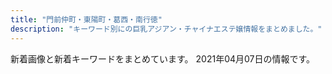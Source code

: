 ```yaml
---
title: "門前仲町・東陽町・葛西・南行徳"
description: "キーワード別にの巨乳アジアン・チャイナエステ嬢情報をまとめました。"
---
```


新着画像と新着キーワードをまとめています。
2021年04月07日の情報です。

<DmmAffiliateIns />
<KeywordTable
  shops={
    [
    {
        "url": "https://cg.uouono.com/",
        "station": "\u897f\u845b\u897f\u99c5\u5357\u53e3",
        "img_links": [],
        "keywords": {},
        "name": "CUTE GIRLS"
    },
    {
        "name": "\u884c\u5fb3\u5b66\u5712",
        "keywords": {
            "F": 2,
            "E": 12,
            "G": 4
        },
        "url": "http://gakuen.xyz.mn/",
        "img_links": [
            "http://gakuen.xyz.mn/photos/sites/71/2020/02/202002221023280.jpg",
            "http://gakuen.xyz.mn/photos/sites/71/2019/09/2019092719211544.jpg",
            "http://gakuen.xyz.mn/images/g13.jpg",
            "http://gakuen.xyz.mn/photos/sites/71/2021/04/2021040315072564-e1617430071942.jpeg",
            "http://gakuen.xyz.mn/images/g1.jpg",
            "http://gakuen.xyz.mn/photos/sites/71/2019/10/2019101811390877.jpg",
            "http://gakuen.xyz.mn/photos/sites/71/2021/03/2021031218004836.jpeg",
            "http://gakuen.xyz.mn/photos/sites/71/2020/07/2020072818553775.jpg",
            "http://gakuen.xyz.mn/photos/sites/71/2020/02/2020021414323643.jpg",
            "http://gakuen.xyz.mn/photos/sites/71/2019/10/2019102816572380.jpg",
            "http://gakuen.xyz.mn/images/g17.jpg",
            "http://gakuen.xyz.mn/photos/sites/71/2019/11/2019111517040618.jpg",
            "http://gakuen.xyz.mn/images/g10.jpg",
            "http://gakuen.xyz.mn/photos/sites/71/2020/08/2020081616440837.jpg",
            "http://gakuen.xyz.mn/photos/sites/71/2020/11/2020111416130515.jpg",
            "http://gakuen.xyz.mn/photos/sites/71/2019/10/2019102420321841.jpg",
            "http://gakuen.xyz.mn/images/g8.jpg",
            "http://gakuen.xyz.mn/images/info2.jpg",
            "http://gakuen.xyz.mn/photos/sites/71/2019/09/2019092719211853.jpg",
            "http://gakuen.xyz.mn/photos/sites/71/2020/01/2020010819500099-e1578480607107.jpeg",
            "http://gakuen.xyz.mn/images/news1.jpg",
            "http://gakuen.xyz.mn/photos/sites/71/2021/03/2021031218004836-e1615539723570.jpeg",
            "http://gakuen.xyz.mn/images/s_staff.jpg",
            "http://gakuen.xyz.mn/images/2.jpg",
            "http://gakuen.xyz.mn/photos/sites/71/2020/06/2020062103465735-e1592678831205.jpeg",
            "http://gakuen.xyz.mn/photos/sites/71/2020/09/2020092819121522.jpg",
            "http://gakuen.xyz.mn/images/top.jpg",
            "http://gakuen.xyz.mn/photos/sites/71/2019/12/2019120817483319.jpg",
            "http://gakuen.xyz.mn/photos/sites/71/2020/10/2020102412595563.jpg",
            "http://gakuen.xyz.mn/images/s_link.jpg",
            "http://gakuen.xyz.mn/images/s_cosplay.jpg",
            "http://gakuen.xyz.mn/photos/sites/71/2020/01/2020010713430218.jpg",
            "http://gakuen.xyz.mn/images/mobile.jpg",
            "http://gakuen.xyz.mn/photos/sites/71/2019/10/2019101811500268.jpg",
            "http://gakuen.xyz.mn/photos/sites/71/2020/10/2020100218100763-e1601629820385.jpeg",
            "http://gakuen.xyz.mn/photos/sites/71/2020/02/2020022210241571.jpg",
            "http://gakuen.xyz.mn/images/g15.jpg",
            "http://gakuen.xyz.mn/photos/sites/71/2021/03/2021032718404986-e1616838062750.jpeg",
            "http://gakuen.xyz.mn/photos/sites/71/2020/06/2020061015582330.jpg",
            "http://gakuen.xyz.mn/photos/sites/71/2020/02/2020022618290662.jpg",
            "http://gakuen.xyz.mn/photos/sites/71/2021/01/2021011516005173.jpeg",
            "http://gakuen.xyz.mn/photos/sites/71/2020/02/2020020317175855.jpg",
            "http://gakuen.xyz.mn/photos/sites/71/2020/01/2020010713385696.jpg",
            "http://gakuen.xyz.mn/photos/sites/71/2021/02/2021021817293677-e1613636993918.jpeg",
            "http://gakuen.xyz.mn/photos/sites/71/2020/01/2020011015294716.jpg",
            "http://gakuen.xyz.mn/images/g16.jpg",
            "http://gakuen.xyz.mn/images/g7.jpg",
            "http://gakuen.xyz.mn/photos/sites/71/2020/12/2020122014304059.jpg",
            "http://gakuen.xyz.mn/images/g2.jpg",
            "http://gakuen.xyz.mn/photos/sites/71/2020/03/2020032610084881.jpg",
            "http://gakuen.xyz.mn/photos/sites/71/2020/03/2020030915313184.jpeg",
            "http://gakuen.xyz.mn/photos/sites/71/2019/12/2019121619230170.jpg",
            "http://gakuen.xyz.mn/photos/sites/71/2020/02/2020020317060366.jpg",
            "http://gakuen.xyz.mn/images/g3.jpg",
            "http://gakuen.xyz.mn/photos/sites/71/2020/06/2020062110420119.jpg",
            "http://gakuen.xyz.mn/photos/sites/71/2020/04/2020040816463188.jpg",
            "http://gakuen.xyz.mn/images/pick.jpg",
            "http://gakuen.xyz.mn/images/staff_bj3.jpg",
            "http://gakuen.xyz.mn/photos/sites/71/2020/11/2020112517584561.jpg",
            "http://gakuen.xyz.mn/images/1.jpg",
            "http://gakuen.xyz.mn/images/info.jpg"
        ],
        "station": "\u884c\u5fb3\u99c5\u5357\u53e3"
    },
    {
        "keywords": {
            "D": 4,
            "87": 4
        },
        "url": "http://www.onnanokaori.mensest.com/",
        "station": "\u6d66\u5b89\u99c5\u5357\u53e3",
        "img_links": [
            "http://www.onnanokaori.mensest.com/files/001.jpg",
            "http://www.onnanokaori.mensest.com/images/foot01.jpg",
            "http://www.onnanokaori.mensest.com/images/m-top003.jpg",
            "http://www.onnanokaori.mensest.com/images/m-head01.jpg",
            "http://www.onnanokaori.mensest.com/files/002.jpg",
            "http://www.onnanokaori.mensest.com/images/call.png"
        ],
        "name": "\u5973\u306e\u9999\u308a"
    },
    {
        "name": "\u30e9\u30d6\u30ea\u30fc",
        "img_links": [
            "http://wientry.work/static/picture/left.jpg",
            "http://wientry.work/static/picture/nav-003.png",
            "http://wientry.work/uploads/210204/1-210204145321421.jpg",
            "http://wientry.work/static/picture/top003.jpg",
            "http://wientry.work/static/picture/nav-002.png",
            "http://wientry.work/static/picture/nav-004.png",
            "http://wientry.work/uploads/210204/1-2102041454259C.jpg",
            "http://wientry.work/static/picture/top01.png",
            "http://wientry.work/uploads/210204/1-2102041451144E.jpg",
            "http://wientry.work/static/picture/nav-001.png",
            "http://wientry.work/static/picture/nav-005.png",
            "http://wientry.work/static/picture/nav-006.png",
            "http://wientry.work/static/picture/tel.png",
            "http://wientry.work/static/picture/right.jpg"
        ],
        "url": "http://wientry.work/",
        "station": "\u884c\u5fb3\u99c5",
        "keywords": {
            "84": 1,
            "C": 1,
            "85": 1,
            "D": 2,
            "\u4e73": 1,
            "88": 1
        }
    },
    {
        "img_links": [
            "http://www.momiyoshi.mesthe.com/images/mainImg_sub.jpg",
            "http://www.momiyoshi.mesthe.com/images/icon_tel.png",
            "http://www.momiyoshi.mesthe.com/files/003-02.jpg",
            "http://www.momiyoshi.mesthe.com/files/004.jpg",
            "http://www.momiyoshi.mesthe.com/files/002-02.jpg",
            "http://www.momiyoshi.mesthe.com/files/001-02.jpg",
            "http://www.momiyoshi.mesthe.com/images/icon_staff.png",
            "http://www.momiyoshi.mesthe.com/files/004-02.jpg",
            "http://www.momiyoshi.mesthe.com/files/012.jpg",
            "http://www.momiyoshi.mesthe.com/images/icon_info.png",
            "http://www.momiyoshi.mesthe.com/files/012-02.jpg",
            "http://www.momiyoshi.mesthe.com/files/005-02.jpg",
            "http://www.momiyoshi.mesthe.com/files/002.jpg",
            "http://www.momiyoshi.mesthe.com/files/008.jpg",
            "http://www.momiyoshi.mesthe.com/files/003.jpg",
            "http://www.momiyoshi.mesthe.com/files/013-02.jpg",
            "http://www.momiyoshi.mesthe.com/files/011-02.jpg",
            "http://www.momiyoshi.mesthe.com/images/icon_top.png",
            "http://www.momiyoshi.mesthe.com/files/013.jpg",
            "http://www.momiyoshi.mesthe.com/files/005.jpg",
            "http://www.momiyoshi.mesthe.com/files/001.jpg",
            "http://www.momiyoshi.mesthe.com/files/008-02.jpg",
            "http://www.momiyoshi.mesthe.com/images/mainImg_sub2.jpg",
            "http://www.momiyoshi.mesthe.com/images/btn2.png",
            "http://www.momiyoshi.mesthe.com/files/011.jpg"
        ],
        "keywords": {
            "C": 12,
            "D": 24,
            "85": 8,
            "86": 12,
            "87": 16
        },
        "station": "\u9580\u524d\u4ef2\u753a\u99c56\u756a\u51fa\u53e3",
        "name": "momiyoshi",
        "url": "http://www.momiyoshi.mesthe.com/"
    },
    {
        "img_links": [
            "http://wink.ies.fun/images/room3.jpg",
            "http://wink.ies.fun/photos/sites/20/2018/08/2018080306110738.jpg",
            "http://wink.ies.fun/images/s_staff.png",
            "http://wink.ies.fun/images/pick.jpg",
            "http://wink.ies.fun/photos/sites/20/2018/08/201808170855313.jpg",
            "http://wink.ies.fun/photos/sites/20/2020/11/202011061146424.jpg",
            "http://wink.ies.fun/images/room2.jpg",
            "http://wink.ies.fun/photos/sites/20/2018/09/201809080528318.jpg",
            "http://wink.ies.fun/images/top.jpg",
            "http://wink.ies.fun/photos/sites/20/2020/09/2020092116271233.jpg",
            "http://wink.ies.fun/photos/sites/20/2020/11/202011101651087.jpg",
            "http://wink.ies.fun/photos/sites/20/2018/07/2018070107524796.jpg",
            "http://wink.ies.fun/photos/sites/20/2018/06/2018062405332458.jpg",
            "http://wink.ies.fun/photos/sites/20/2018/06/2018062405332467.jpg",
            "http://wink.ies.fun/images/room1.jpg",
            "http://wink.ies.fun/photos/sites/20/2018/11/2018111613252721.jpg",
            "http://wink.ies.fun/images/mobile.jpg",
            "http://wink.ies.fun/images/room4.jpg",
            "http://wink.ies.fun/photos/sites/20/2019/02/2019022617373011.jpg",
            "http://wink.ies.fun/photos/sites/20/2018/11/2018112017095744.jpg",
            "http://wink.ies.fun/photos/sites/20/2018/08/2018080301152319.jpg",
            "http://wink.ies.fun/photos/sites/20/2020/10/2020100316205587.jpg",
            "http://wink.ies.fun/photos/sites/20/2019/04/2019041515591316.jpg",
            "http://wink.ies.fun/photos/sites/20/2018/10/2018102919483490.jpg",
            "http://wink.ies.fun/photos/sites/20/2019/11/201911040423088.jpg",
            "http://wink.ies.fun/photos/sites/20/2019/06/2019061915435918.jpg",
            "http://wink.ies.fun/photos/sites/20/2019/08/2019080917523771.jpg",
            "http://wink.ies.fun/photos/sites/20/2018/06/2018062606300362.jpg",
            "http://wink.ies.fun/images/line.jpg",
            "http://wink.ies.fun/images/face.jpg",
            "http://wink.ies.fun/photos/sites/20/2018/07/2018070207212392.jpg"
        ],
        "station": "\u884c\u5fb3\u99c5\u5357\u53e3",
        "keywords": {
            "86": 147,
            "87": 189,
            "88": 21,
            "E": 63,
            "F": 21,
            "84": 42,
            "D": 252,
            "C": 105,
            "85": 21,
            "83": 21
        },
        "url": "http://wink.ies.fun/",
        "name": "\u30a6\u30a3\u30f3\u30af"
    },
    {
        "station": "\u884c\u5fb3\u99c5\u5357\u53e3",
        "url": "http://yurichan.info/",
        "img_links": [
            "http://yurichan.info/uploads/201105/1-2011051P31MW.jpg",
            "http://yurichan.info/uploads/210326/1-21032614153A55.jpg",
            "http://yurichan.info/picture/top23.png",
            "http://yurichan.info/html/dianna_jing/images/room4.jpg",
            "http://yurichan.info/uploads/210222/1-2102220T0412K.jpg",
            "http://yurichan.info/uploads/201105/1-2011051P21C63.jpg",
            "http://yurichan.info/html/dianna_jing/images/room3.jpg",
            "http://yurichan.info/picture/end.png",
            "http://yurichan.info/uploads/210219/1-210219153SC08.jpg",
            "http://yurichan.info/uploads/201116/1-201116132154547.jpg",
            "http://yurichan.info/picture/top22.png",
            "http://yurichan.info/uploads/201105/1-2011051P23WW.jpg",
            "http://yurichan.info/html/dianna_jing/images/room1.jpg",
            "http://yurichan.info/picture/s_new.png",
            "http://yurichan.info/html/dianna_jing/images/room2.jpg",
            "http://yurichan.info/uploads/210322/1-21032209452GP.jpg",
            "http://yurichan.info/picture/s_staff.png",
            "http://yurichan.info/picture/photo3.png",
            "http://yurichan.info/picture/i_therapist.png"
        ],
        "name": "\u30e6\u30ea\u3061\u3083\u3093",
        "keywords": {}
    },
    {
        "name": "\u697d\u697d",
        "img_links": [
            "http://www.rakulax.jp/images/top.jpg",
            "http://www.rakulax.jp/images/g4.jpg",
            "http://www.rakulax.jp/images/g2.jpg",
            "http://www.rakulax.jp/images/r2.jpg",
            "http://www.rakulax.jp/images/g1.jpg",
            "http://www.rakulax.jp/images/newface_tit.jpg",
            "http://www.rakulax.jp/images/r5.jpg",
            "http://www.rakulax.jp/images/mobile.jpg",
            "http://www.rakulax.jp/images/r6.jpg",
            "http://www.rakulax.jp/images/therapist_tit.jpg",
            "http://www.rakulax.jp/images/g0.jpg",
            "http://www.rakulax.jp/images/r3.jpg",
            "http://www.rakulax.jp/images/r1.jpg",
            "http://www.rakulax.jp/images/g001.jpg",
            "http://www.rakulax.jp/images/r4.jpg"
        ],
        "station": "\u9580\u524d\u4ef2\u753a\u99c52\u756a\u51fa\u53e3",
        "url": "http://www.rakulax.jp/",
        "keywords": {
            "C": 7
        }
    },
    {
        "url": "http://arelaxchel.este88.com/",
        "station": "\u6d66\u5b89\u99c5\u5357\u53e3",
        "name": "\u7483\u6765",
        "img_links": [
            "http://arelaxchel.este88.com/images/mika1.jpg",
            "http://arelaxchel.este88.com/images/kixyoko1.jpg",
            "http://arelaxchel.este88.com/img/kixyoko1.jpg",
            "http://arelaxchel.este88.com/gals/koko1.jpg",
            "http://arelaxchel.este88.com/img/kaori1.jpg",
            "http://arelaxchel.este88.com/images/ph1.jpg",
            "http://arelaxchel.este88.com/gals/risa1.jpg",
            "http://arelaxchel.este88.com/images/r04.jpg",
            "http://arelaxchel.este88.com/img/mika1.jpg",
            "http://arelaxchel.este88.com/img/momo1.jpg",
            "http://arelaxchel.este88.com/images/momo1.jpg",
            "http://arelaxchel.este88.com/images/kaori1.jpg",
            "http://arelaxchel.este88.com/images/r01.jpg",
            "http://arelaxchel.este88.com/images/r02.jpg",
            "http://arelaxchel.este88.com/gals/sayuri1.jpg"
        ],
        "keywords": {}
    },
    {
        "url": "http://www.diamond.relaxjp.info/",
        "keywords": {
            "85": 8,
            "D": 4,
            "C": 12,
            "88": 8
        },
        "name": "\u30c0\u30a4\u30e4\u30e2\u30f3\u30c9",
        "img_links": [
            "http://www.diamond.relaxjp.info/images/icon_info.png",
            "http://www.diamond.relaxjp.info/files/002-02.jpg",
            "http://www.diamond.relaxjp.info/files/001.jpg",
            "http://www.diamond.relaxjp.info/files/003.jpg",
            "http://www.diamond.relaxjp.info/files/004-02.jpg",
            "http://www.diamond.relaxjp.info/files/004.jpg",
            "http://www.diamond.relaxjp.info/files/001-02.jpg",
            "http://www.diamond.relaxjp.info/images/icon_top.png",
            "http://www.diamond.relaxjp.info/files/001-03.jpg",
            "http://www.diamond.relaxjp.info/images/btn2.png",
            "http://www.diamond.relaxjp.info/files/003-02.jpg",
            "http://www.diamond.relaxjp.info/files/004-03.jpg",
            "http://www.diamond.relaxjp.info/files/002.jpg",
            "http://www.diamond.relaxjp.info/files/002-03.jpg",
            "http://www.diamond.relaxjp.info/images/icon_tel.png",
            "http://www.diamond.relaxjp.info/images/mainImg_sub.jpg",
            "http://www.diamond.relaxjp.info/images/icon_staff.png",
            "http://www.diamond.relaxjp.info/images/index_sm.png",
            "http://www.diamond.relaxjp.info/files/003-03.jpg"
        ],
        "station": "\u6728\u5834\u99c51\u756a\u51fa\u53e3"
    },
    {
        "keywords": {
            "C": 6,
            "86": 6,
            "87": 18,
            "D": 18
        },
        "url": "http://www.lover.iesjp.com/",
        "station": "\u9580\u524d\u4ef2\u753a\u99c56\u756a\u51fa\u53e3",
        "name": "\u6625 -\u306f\u308b-",
        "img_links": [
            "http://www.lover.iesjp.com/files/005.jpg",
            "http://www.lover.iesjp.com/images/top.jpg",
            "http://www.lover.iesjp.com/images/sp_tit_new.png",
            "http://www.lover.iesjp.com/files/001-02.jpg",
            "http://www.lover.iesjp.com/images/tit_new.png",
            "http://www.lover.iesjp.com/images/sp_tit_therapist.png",
            "http://www.lover.iesjp.com/files/001.jpg",
            "http://www.lover.iesjp.com/images/maining.jpg",
            "http://www.lover.iesjp.com/files/005-02.jpg",
            "http://www.lover.iesjp.com/files/004-02.jpg",
            "http://www.lover.iesjp.com/files/004-03.jpg",
            "http://www.lover.iesjp.com/images/sp_top.jpg",
            "http://www.lover.iesjp.com/files/001-03.jpg",
            "http://www.lover.iesjp.com/files/002.jpg",
            "http://www.lover.iesjp.com/files/004.jpg",
            "http://www.lover.iesjp.com/files/002-02.jpg",
            "http://www.lover.iesjp.com/images/tit_therapist.png",
            "http://www.lover.iesjp.com/images/img_tel.png",
            "http://www.lover.iesjp.com/files/005-03.jpg",
            "http://www.lover.iesjp.com/files/002-03.jpg"
        ]
    },
    {
        "name": "\u30b3\u30b3\u30a2",
        "keywords": {
            "E": 3,
            "C": 1,
            "86": 7,
            "D": 4,
            "85": 1
        },
        "img_links": [
            "http://aphrodite-est.xyz/img/top01.png",
            "http://aphrodite-est.xyz/img/nav-002.png",
            "http://aphrodite-est.xyz/img/nav-006.png",
            "http://aphrodite-est.xyz/img/cg07.png",
            "http://aphrodite-est.xyz/img/cg09.png",
            "http://aphrodite-est.xyz/img/stt.jpg",
            "http://aphrodite-est.xyz/img/no.png",
            "http://aphrodite-est.xyz/img/cg05.png",
            "http://aphrodite-est.xyz/img/cg08.png",
            "http://aphrodite-est.xyz/img/nav-004.png",
            "http://aphrodite-est.xyz/img/cg03.png",
            "http://aphrodite-est.xyz/img/nav-003.png",
            "http://aphrodite-est.xyz/img/cg04.png",
            "http://aphrodite-est.xyz/img/nav-005.png",
            "http://aphrodite-est.xyz/img/cg02.png",
            "http://aphrodite-est.xyz/img/stb.jpg",
            "http://aphrodite-est.xyz/img/cg06.png",
            "http://aphrodite-est.xyz/img/nav-001.png",
            "http://aphrodite-est.xyz/img/tel.png"
        ],
        "url": "http://aphrodite-est.xyz/",
        "station": "\u884c\u5fb3\u99c5\u5357\u53e3"
    },
    {
        "url": "http://est-lux.com/",
        "img_links": [
            "http://est-lux.com/staff/momo/01mb.jpg",
            "http://est-lux.com/staff/sakura/01.jpg",
            "http://est-lux.com/staff/haruka/01mb.jpg",
            "http://est-lux.com/staff/miharu/01.jpg",
            "http://est-lux.com/staff/rina/01mb.jpg",
            "http://est-lux.com/staff/miharu/01mb.jpg",
            "http://est-lux.com/staff/sakura/01mb.jpg",
            "http://est-lux.com/staff/koko/01mb.jpg",
            "http://est-lux.com/i/files/homeimg.jpg",
            "http://est-lux.com/staff/aya/01mb.jpg",
            "http://est-lux.com/staff/momo/01.jpg",
            "http://est-lux.com/pic/head.png",
            "http://est-lux.com/img/access/address.png",
            "http://est-lux.com/staff/haruka/01.jpg",
            "http://est-lux.com/pic/campaign.png",
            "http://est-lux.com/staff/aya/01.jpg",
            "http://est-lux.com/staff/koko/01.jpg",
            "http://est-lux.com/img/ttl_mobile.png",
            "http://est-lux.com/staff/rina/01.jpg",
            "http://est-lux.com/img/ttl_staff.png",
            "http://est-lux.com/img/ttl_recbnr.png"
        ],
        "name": "Aegean Sea\u30fb\u30a8\u30fc\u30b2\u6d77",
        "station": "\u845b\u897f\u99c5\u4e2d\u592e\u53e3",
        "keywords": {
            "C": 16
        }
    },
    {
        "station": "\u897f\u845b\u897f\u99c5\u5317\u53e3",
        "keywords": {},
        "img_links": [],
        "name": "\u30b9\u30a4\u30fc\u30c8\u30cf\u30fc\u30c8",
        "url": "http://k-este.info/"
    },
    {
        "img_links": [
            "http://arm-salon.com/img/ttl_mobile.png",
            "http://arm-salon.com/img/att.png",
            "http://arm-salon.com/staff/sizuka/01mb.jpg",
            "http://arm-salon.com/staff/yuna/01mb.jpg",
            "http://arm-salon.com/staff/hana/01.jpg",
            "http://arm-salon.com/i/files/homeimg.jpg",
            "http://arm-salon.com/pic/head.png",
            "http://arm-salon.com/staff/kana/01.jpg",
            "http://arm-salon.com/staff/mika/01.jpg",
            "http://arm-salon.com/pic/top.png",
            "http://arm-salon.com/staff/momo/01.jpg",
            "http://arm-salon.com/img/ttl_staff.png",
            "http://arm-salon.com/staff/sizuka/01.jpg",
            "http://arm-salon.com/staff/kana/01mb.jpg",
            "http://arm-salon.com/staff/mika/01mb.jpg",
            "http://arm-salon.com/staff/yuna/01.jpg",
            "http://arm-salon.com/staff/hana/01mb.jpg",
            "http://arm-salon.com/staff/momo/01mb.jpg"
        ],
        "keywords": {
            "C": 15
        },
        "name": "\u68ee\u306e\u5bb6",
        "station": "\u897f\u845b\u897f\u99c5\u5317\u53e3",
        "url": "http://arm-salon.com/"
    },
    {
        "station": "\u884c\u5fb3\u99c5",
        "img_links": [
            "http://blue-est.xyz/images/g1.jpg",
            "http://blue-est.xyz/images/hana.jpg",
            "http://blue-est.xyz/images/sr.jpg",
            "http://blue-est.xyz/images/g5.jpg",
            "http://blue-est.xyz/images/moe.jpg",
            "http://blue-est.xyz/images/newt.png",
            "http://blue-est.xyz/images/ggg.jpg",
            "http://blue-est.xyz/images/gat.png",
            "http://blue-est.xyz/images/ayk.jpg",
            "http://blue-est.xyz/images/g18.jpg",
            "http://blue-est.xyz/images/momo.jpg",
            "http://blue-est.xyz/images/ayi.jpg",
            "http://blue-est.xyz/images/my.jpg",
            "http://blue-est.xyz/images/tite-staff.png",
            "http://blue-est.xyz/images/g9.jpg",
            "http://blue-est.xyz/images/miyu.jpg",
            "http://blue-est.xyz/images/mina.jpg",
            "http://blue-est.xyz/images/lili.jpg",
            "http://blue-est.xyz/images/h1.jpg",
            "http://blue-est.xyz/images/lie.jpg",
            "http://blue-est.xyz/images/r01.jpg",
            "http://blue-est.xyz/images/pickt.png",
            "http://blue-est.xyz/images/mobile.png",
            "http://blue-est.xyz/images/nnm.jpg",
            "http://blue-est.xyz/images/aya.jpg",
            "http://blue-est.xyz/images/mm.jpg",
            "http://blue-est.xyz/images/h2.jpg",
            "http://blue-est.xyz/images/g8.jpg",
            "http://blue-est.xyz/images/runa.jpg",
            "http://blue-est.xyz/images/g7.jpg",
            "http://blue-est.xyz/images/kaori.jpg",
            "http://blue-est.xyz/images/mimi.jpg",
            "http://blue-est.xyz/images/g4.jpg",
            "http://blue-est.xyz/images/nana.jpg",
            "http://blue-est.xyz/images/r02.jpg",
            "http://blue-est.xyz/images/na.jpg",
            "http://blue-est.xyz/images/lisa.jpg",
            "http://blue-est.xyz/images/g0.jpg",
            "http://blue-est.xyz/images/saki.jpg",
            "http://blue-est.xyz/images/top.png",
            "http://blue-est.xyz/images/laki.jpg",
            "http://blue-est.xyz/images/g6.jpg",
            "http://blue-est.xyz/images/y.jpg"
        ],
        "url": "http://blue-est.xyz/",
        "keywords": {
            "85": 1,
            "C": 7,
            "E": 1
        },
        "name": "Angel Islands"
    },
    {
        "keywords": {
            "E": 3,
            "D": 3,
            "C": 1
        },
        "url": "http://aroma-resort.xyz/",
        "name": "\u30a2\u30ed\u30de\u30ea\u30be\u30fc\u30c8",
        "station": "\u6728\u5834\u99c52\u756a\u53e3",
        "img_links": [
            "http://aroma-resort.xyz/images/pick.png",
            "http://aroma-resort.xyz/images/main_top.png",
            "http://aroma-resort.xyz/images/s1.jpg",
            "http://aroma-resort.xyz/images/r4.jpg",
            "http://aroma-resort.xyz/images/new3.png",
            "http://aroma-resort.xyz/images/s5.jpg",
            "http://aroma-resort.xyz/images/zi_staff.png",
            "http://aroma-resort.xyz/images/s3.jpg",
            "http://aroma-resort.xyz/images/zi_massage.png",
            "http://aroma-resort.xyz/images/tel.png",
            "http://aroma-resort.xyz/images/g7.jpg",
            "http://aroma-resort.xyz/images/g8.jpg",
            "http://aroma-resort.xyz/images/new1.png",
            "http://aroma-resort.xyz/images/service.png",
            "http://aroma-resort.xyz/images/g6.jpg",
            "http://aroma-resort.xyz/images/g1.jpg",
            "http://aroma-resort.xyz/images/r2.jpg",
            "http://aroma-resort.xyz/images/s4.jpg",
            "http://aroma-resort.xyz/images/r3.jpg",
            "http://aroma-resort.xyz/images/s2.jpg",
            "http://aroma-resort.xyz/images/g2.jpg",
            "http://aroma-resort.xyz/images/g3.jpg",
            "http://aroma-resort.xyz/images/yuyu.jpg",
            "http://aroma-resort.xyz/images/xian.png",
            "http://aroma-resort.xyz/images/infotiao1.jpg",
            "http://aroma-resort.xyz/images/g5.jpg",
            "http://aroma-resort.xyz/images/main_bottom.png",
            "http://aroma-resort.xyz/images/mobile.jpg",
            "http://aroma-resort.xyz/images/g0.jpg",
            "http://aroma-resort.xyz/images/g4.jpg",
            "http://aroma-resort.xyz/images/r1.jpg"
        ]
    },
    {
        "keywords": {
            "C": 12,
            "E": 2,
            "87": 2,
            "D": 2,
            "86": 2,
            "85": 2
        },
        "station": "\u9580\u524d\u4ef2\u753a\u99c53\u756a\u51fa\u53e3",
        "img_links": [
            "http://beautygirls-station.work/sp/img/t-r.jpg",
            "http://beautygirls-station.work/sp/img/info.jpg",
            "http://beautygirls-station.work/sp/img/tel.jpg",
            "http://beautygirls-station.work/img/sta2.jpg",
            "http://beautygirls-station.work/img/bottom.png",
            "http://beautygirls-station.work/sp/img/t-a.jpg",
            "http://beautygirls-station.work/sp/img/sys.jpg",
            "http://beautygirls-station.work/img/sta1.jpg",
            "http://beautygirls-station.work/sp/img/tit.jpg",
            "http://beautygirls-station.work/sp/img/time.jpg",
            "http://beautygirls-station.work/img/st2.jpg",
            "http://beautygirls-station.work/img/rom.png",
            "http://beautygirls-station.work/sp/img/st3.jpg",
            "http://beautygirls-station.work/img/bod.png",
            "http://beautygirls-station.work/sp/img/add.jpg",
            "http://beautygirls-station.work/sp/img/pic.jpg",
            "http://beautygirls-station.work/img/s3.jpg",
            "http://beautygirls-station.work/sp/img/p2.jpg",
            "http://beautygirls-station.work/img/sta3.jpg",
            "http://beautygirls-station.work/sp/img/t-o.jpg",
            "http://beautygirls-station.work/sp/img/p3.jpg",
            "http://beautygirls-station.work/img/mo.png",
            "http://beautygirls-station.work/img/st1.jpg",
            "http://beautygirls-station.work/sp/img/botton.jpg",
            "http://beautygirls-station.work/sp/img/st2.jpg",
            "http://beautygirls-station.work/img/s1.jpg",
            "http://beautygirls-station.work/img/s2.jpg",
            "http://beautygirls-station.work/sp/img/p1.jpg",
            "http://beautygirls-station.work/img/st3.jpg",
            "http://beautygirls-station.work/sp/img/t-s.jpg",
            "http://beautygirls-station.work/sp/img/st1.jpg",
            "http://beautygirls-station.work/img/nos.jpg",
            "http://beautygirls-station.work/sp/img/t-t.jpg",
            "http://beautygirls-station.work/sp/img/pc.jpg"
        ],
        "url": "http://beautygirls-station.work/",
        "name": "\u7f8e\u5c11\u5973\u770b\u8b77\u30b9\u30c6\u30fc\u30b7\u30e7\u30f3"
    },
    {
        "station": "\u9580\u524d\u4ef2\u753a\u99c53\u756a\u53e3",
        "url": "http://lamar-massage.work/",
        "img_links": [
            "http://lamar-massage.work/img/sta31.png",
            "http://lamar-massage.work/img/st34.jpg",
            "http://lamar-massage.work/img/st28.png",
            "http://lamar-massage.work/img/link-1.png",
            "http://lamar-massage.work/img/s30.png",
            "http://lamar-massage.work/img/link-3.png",
            "http://lamar-massage.work/i/img/sm.jpg",
            "http://lamar-massage.work/img/ss35.jpg",
            "http://lamar-massage.work/img/bottom.png",
            "http://lamar-massage.work/i/img/sta34.jpg",
            "http://lamar-massage.work/img/sta14.png",
            "http://lamar-massage.work/img/sta35.jpg",
            "http://lamar-massage.work/img/st14.png",
            "http://lamar-massage.work/i/img/sta33.png",
            "http://lamar-massage.work/i/img/r4.jpg",
            "http://lamar-massage.work/img/head.png",
            "http://lamar-massage.work/img/sta33.png",
            "http://lamar-massage.work/i/img/r2.jpg",
            "http://lamar-massage.work/i/img/sta28.png",
            "http://lamar-massage.work/i/img/top.jpg",
            "http://lamar-massage.work/img/sta28.png",
            "http://lamar-massage.work/img/st32.png",
            "http://lamar-massage.work/img/s34.jpg",
            "http://lamar-massage.work/img/s14.png",
            "http://lamar-massage.work/img/s32.png",
            "http://lamar-massage.work/img/link-4.png",
            "http://lamar-massage.work/i/img/sta24.png",
            "http://lamar-massage.work/i/img/sta29.png",
            "http://lamar-massage.work/i/img/sta32.png",
            "http://lamar-massage.work/img/st33.png",
            "http://lamar-massage.work/i/img/sta35.jpg",
            "http://lamar-massage.work/i/img/sta30.png",
            "http://lamar-massage.work/i/img/r3.jpg",
            "http://lamar-massage.work/img/sta32.png",
            "http://lamar-massage.work/img/nos.png",
            "http://lamar-massage.work/img/sta29.png",
            "http://lamar-massage.work/img/s35.jpg",
            "http://lamar-massage.work/i/img/sta31.png",
            "http://lamar-massage.work/img/sta30.png",
            "http://lamar-massage.work/img/sta34.jpg",
            "http://lamar-massage.work/img/s28.png",
            "http://lamar-massage.work/i/img/sta14.png",
            "http://lamar-massage.work/img/st29.png",
            "http://lamar-massage.work/img/s31.png",
            "http://lamar-massage.work/i/img/sta23.png",
            "http://lamar-massage.work/img/mo.png",
            "http://lamar-massage.work/img/st31.png",
            "http://lamar-massage.work/img/st35.jpg",
            "http://lamar-massage.work/img/link-2.png",
            "http://lamar-massage.work/img/ss14.png",
            "http://lamar-massage.work/img/st30.png"
        ],
        "keywords": {
            "86": 1,
            "87": 3,
            "C": 17,
            "88": 5
        },
        "name": "\u30e9\u30fb\u30e1\u30fc\u30eb"
    },
    {
        "keywords": {
            "E": 14,
            "86": 7,
            "D": 28,
            "87": 7,
            "C": 13,
            "83": 7,
            "85": 14,
            "88": 7
        },
        "station": "\u6728\u5834\u99c54b\u51fa\u53e3",
        "img_links": [
            "https://chokoi.tyo.cm/images/room1.jpg",
            "https://chokoi.tyo.cm/images/card.png",
            "https://chokoi.tyo.cm/images/end.png",
            "https://chokoi.tyo.cm/images/link_nav04.jpg",
            "https://chokoi.tyo.cm/images/sp_nav02.png",
            "https://chokoi.tyo.cm/images/link_nav01.jpg",
            "https://chokoi.tyo.cm/images/sp_end.jpg",
            "https://chokoi.tyo.cm/images/sp_top.jpg",
            "https://chokoi.tyo.cm/photos/sites/79/2021/03/2021030906125324.jpg",
            "https://chokoi.tyo.cm/images/room3.jpg",
            "https://chokoi.tyo.cm/photos/sites/79/2021/03/2021030906125613.jpg",
            "https://chokoi.tyo.cm/images/link_nav05.jpg",
            "https://chokoi.tyo.cm/images/top.png",
            "https://chokoi.tyo.cm/images/img_service01.jpg",
            "https://chokoi.tyo.cm/images/sp_nav01.png",
            "https://chokoi.tyo.cm/images/sp_nav03.png",
            "https://chokoi.tyo.cm/photos/sites/79/2021/03/2021030906125066.jpg",
            "https://chokoi.tyo.cm/images/room2.jpg",
            "https://chokoi.tyo.cm/images/link_nav06.jpg",
            "https://chokoi.tyo.cm/photos/sites/79/2021/04/2021040405151464.jpg",
            "https://chokoi.tyo.cm/images/sp_tit_staff.png",
            "https://chokoi.tyo.cm/images/re.png",
            "https://chokoi.tyo.cm/images/link_nav02.jpg",
            "https://chokoi.tyo.cm/photos/sites/79/2021/04/2021040405151563.jpg",
            "https://chokoi.tyo.cm/photos/sites/79/2021/03/2021030906125267.jpg",
            "https://chokoi.tyo.cm/images/img_service03.jpg",
            "https://chokoi.tyo.cm/images/img_service02.jpg",
            "https://chokoi.tyo.cm/photos/sites/79/2021/03/202103090612546.jpg",
            "https://chokoi.tyo.cm/images/link_nav03.jpg",
            "https://chokoi.tyo.cm/images/sp_tit_news.png",
            "https://chokoi.tyo.cm/images/room4.jpg"
        ],
        "name": "Loves \u30e9\u30d0\u30fc\u30ba",
        "url": "https://chokoi.tyo.cm/"
    },
    {
        "img_links": [
            "https://static.wixstatic.com/media/96d791_b9f10a69e3814caf9ca0fd108e450bfa~mv2.jpg",
            "https://static.wixstatic.com/media/96d791_a6a8b8544ec34c5a8f5c58828e8b0a0f~mv2.jpg",
            "https://static.wixstatic.com/media/1789f4_37c5ad5eac7c435bbf6465cef4458a93~mv2.jpg",
            "https://static.wixstatic.com/media/96d791_3eb6f202b7134ca182380be13a2eceec~mv2.png",
            "https://static.wixstatic.com/media/96d791_9f250e4c7aed463b8cc303d40b6fdc85~mv2.jpg",
            "https://static.wixstatic.com/media/96d791_817955bbd13f4a11abc0c6ddfbac0f82~mv2.jpg",
            "https://static.wixstatic.com/media/1789f4_9ce844cd1f0346ba9986da7e247737c1~mv2.jpg",
            "https://static.wixstatic.com/media/1789f4_e147280e483f42899e4b3d5e7caf92f1~mv2.jpg",
            "https://static.wixstatic.com/media/96d791_f28a0b63f0e242c58274b246ca243806~mv2.png",
            "https://static.wixstatic.com/media/1789f4_4944d99558644db29800079770c4728f~mv2.jpg",
            "https://static.wixstatic.com/media/96d791_1be596dd7f23490b9b0e704178290531~mv2.jpg",
            "https://static.wixstatic.com/media/a896d9_bbced4ca1ed240d9976a39bd584760ec.png",
            "https://static.wixstatic.com/media/96d791_909be609618b462998825515bd1ecfea~mv2.jpg",
            "https://static.wixstatic.com/media/1789f4_87b201f67c6e4c62af73fb844a14de81~mv2.jpg",
            "https://static.wixstatic.com/media/96d791_1c10b3e5806b434e9674af60ef5ee259~mv2.jpg",
            "https://static.wixstatic.com/media/1789f4_2fbb8d30cbfd49d58924ba8e468ef7f5~mv2.jpg",
            "https://static.wixstatic.com/media/1789f4_e7a10f40611c4d518ceb402a4b8e6483~mv2.jpg",
            "https://static.wixstatic.com/media/96d791_9531b0b1bbfc427f8c9fc93875698f78~mv2.jpg",
            "https://static.wixstatic.com/media/96d791_5d55c113359a4a188f4a12da11153d08~mv2.png",
            "https://static.wixstatic.com/media/1789f4_924b58ab79154b06a9cf2728f83f9e16~mv2.jpg",
            "https://static.wixstatic.com/media/1789f4_eb4dabafdee7459289bbfd43f6719052~mv2.jpg",
            "https://static.wixstatic.com/media/96d791_6ff48fcff4404e948713a278d6fba4aa~mv2.jpg",
            "https://static.wixstatic.com/media/1789f4_b5b09432f43e4c789cf70ea4c2bcb8b4~mv2.jpg",
            "https://static.wixstatic.com/media/a896d9_02f0ebb1776e442eae0ce11dffc92d24.png",
            "https://static.wixstatic.com/media/1789f4_08db416164264cc2afaf7ab008798109~mv2.jpg",
            "https://static.wixstatic.com/media/96d791_e28a35375184419e9585c2b4e12ac83e~mv2.jpg",
            "https://static.wixstatic.com/media/1789f4_4191522c42df4c19a40f7066cc6e288b~mv2.jpg",
            "https://static.wixstatic.com/media/1789f4_1146068564354e1a8a4e7edc727710ae~mv2.jpg",
            "https://static.wixstatic.com/media/96d791_319c152db4f64ca4ae7aaf3dfaa2e545~mv2.jpg",
            "https://static.wixstatic.com/media/1789f4_bb09d038921944c0a6aeab64006a7e13~mv2.jpg",
            "https://static.wixstatic.com/media/1789f4_ebfc2b7cf8e0414cb8f047fc113b8a0f~mv2.jpg",
            "https://static.wixstatic.com/media/96d791_43e018dca22747c2b765d8aa6bb4730d~mv2.jpg",
            "https://static.wixstatic.com/media/96d791_9f931b4f1aa848f686c4852fb4de0023~mv2.jpg",
            "https://static.wixstatic.com/media/96d791_777d95134fdd4e6f8fa4a6835974a07e~mv2.jpg",
            "https://static.wixstatic.com/media/96d791_859f31dba3184d118e9eed6302e18ea1~mv2.jpg",
            "https://static.wixstatic.com/media/1789f4_6339548d722e42cd9cb0bba2e089a878~mv2.jpg"
        ],
        "keywords": {
            "C": 15,
            "E": 1,
            "F": 2
        },
        "url": "https://www.es-mensesthe.info/",
        "name": "\u30ef\u30f3\u30c0\u30fc\u30e9\u30f3\u30c9",
        "station": "\u897f\u845b\u897f\u99c5\u5317\u53e3"
    },
    {
        "img_links": [
            "http://soft-room.work/images/7.jpg",
            "http://soft-room.work/img/juri1.jpg",
            "http://soft-room.work/images/11.jpg",
            "http://soft-room.work/sp/images/topgirl.jpg",
            "http://soft-room.work/sp/images/sys2.jpg",
            "http://soft-room.work/images/6.jpg",
            "http://soft-room.work/sp/images/ta.jpg",
            "http://soft-room.work/staff/mirai.jpg",
            "http://soft-room.work/sp/images/sys3.jpg",
            "http://soft-room.work/sp/img/mirai1.jpg",
            "http://soft-room.work/images/head.jpg",
            "http://soft-room.work/sp/images/news.jpg",
            "http://soft-room.work/images/int1.jpg",
            "http://soft-room.work/sp/img/rina1.jpg",
            "http://soft-room.work/images/news_t.jpg",
            "http://soft-room.work/sp/images/b1.jpg",
            "http://soft-room.work/sp/menu/top.jpg",
            "http://soft-room.work/staff/rin.jpg",
            "http://soft-room.work/img/mirai1.jpg",
            "http://soft-room.work/images/4.jpg",
            "http://soft-room.work/staff/mina.jpg",
            "http://soft-room.work/sp/staff/mei.jpg",
            "http://soft-room.work/sp/staff/yui.jpg",
            "http://soft-room.work/sp/images/sys1.jpg",
            "http://soft-room.work/sp/img/mei1.jpg",
            "http://soft-room.work/sp/images/newsb.png",
            "http://soft-room.work/img/sora1.jpg",
            "http://soft-room.work/sp/images/head.jpg",
            "http://soft-room.work/images/2.jpg",
            "http://soft-room.work/images/3.jpg",
            "http://soft-room.work/staff/rina.jpg",
            "http://soft-room.work/sp/images/footer.jpg",
            "http://soft-room.work/sp/staff/mina.jpg",
            "http://soft-room.work/images/sys2.jpg",
            "http://soft-room.work/sp/images/int1.jpg",
            "http://soft-room.work/images/interior_t.jpg",
            "http://soft-room.work/sp/images/interior_t.jpg",
            "http://soft-room.work/img/rina2.jpg",
            "http://soft-room.work/staff/riri.jpg",
            "http://soft-room.work/images/sys1.jpg",
            "http://soft-room.work/images/news_b.jpg",
            "http://soft-room.work/sp/images/int2.jpg",
            "http://soft-room.work/images/int2.jpg",
            "http://soft-room.work/sp/staff/mirai.jpg",
            "http://soft-room.work/images/b1.jpg",
            "http://soft-room.work/staff/sora.jpg",
            "http://soft-room.work/images/tgirl.jpg",
            "http://soft-room.work/images/sys3.jpg",
            "http://soft-room.work/sp/img/rin1.jpg",
            "http://soft-room.work/img/yui1.jpg",
            "http://soft-room.work/sp/images/int4.jpg",
            "http://soft-room.work/img/mei1.jpg",
            "http://soft-room.work/sp/images/ac1.jpg",
            "http://soft-room.work/img/rina1.jpg",
            "http://soft-room.work/sp/images/rec1.jpg",
            "http://soft-room.work/img/mina1.jpg",
            "http://soft-room.work/images/newface.jpg",
            "http://soft-room.work/images/concept.jpg",
            "http://soft-room.work/images/16.jpg",
            "http://soft-room.work/sp/images/concept.jpg",
            "http://soft-room.work/images/1.jpg",
            "http://soft-room.work/sp/images/int3.jpg",
            "http://soft-room.work/sp/images/rec2.jpg",
            "http://soft-room.work/images/rec1.jpg",
            "http://soft-room.work/sp/images/tel.jpg",
            "http://soft-room.work/staff/mei.jpg",
            "http://soft-room.work/images/staff_t.jpg",
            "http://soft-room.work/images/ac1.jpg",
            "http://soft-room.work/images/tr.jpg",
            "http://soft-room.work/images/sm.jpg",
            "http://soft-room.work/sp/staff/rina.jpg",
            "http://soft-room.work/staff/juri.jpg",
            "http://soft-room.work/sp/img/yui1.jpg",
            "http://soft-room.work/sp/staff/rin.jpg",
            "http://soft-room.work/sp/img/riri1.jpg",
            "http://soft-room.work/sp/staff/riri.jpg",
            "http://soft-room.work/sp/img/sora1.jpg",
            "http://soft-room.work/sp/img/juri1.jpg",
            "http://soft-room.work/img/riri1.jpg",
            "http://soft-room.work/sp/img/mina1.jpg",
            "http://soft-room.work/img/rin1.jpg",
            "http://soft-room.work/sp/staff/sora.jpg",
            "http://soft-room.work/images/rec2.jpg",
            "http://soft-room.work/staff/yui.jpg",
            "http://soft-room.work/sp/staff/juri.jpg",
            "http://soft-room.work/sp/menu/staff.jpg",
            "http://soft-room.work/sp/images/staff_t.jpg",
            "http://soft-room.work/sp/img/rina2.jpg",
            "http://soft-room.work/images/12.jpg"
        ],
        "name": "\u30bd\u30d5\u30c8\u306a\u7a7a\u9593",
        "url": "http://soft-room.work/",
        "keywords": {},
        "station": "\u6728\u5834\u99c52\u756a\u51fa\u53e3"
    },
    {
        "url": "http://eurynome-est.biz/",
        "img_links": [
            "http://eurynome-est.biz/css/m-top-right01.jpg",
            "http://eurynome-est.biz/css/m-top-right04.jpg",
            "http://eurynome-est.biz/css/m-top-right02.jpg",
            "http://eurynome-est.biz/css/m-head.jpg",
            "http://eurynome-est.biz/css/staff/staff03.png",
            "http://eurynome-est.biz/css/m-top-right03.jpg",
            "http://eurynome-est.biz/css/m-right.jpg",
            "http://eurynome-est.biz/css/m-left.jpg",
            "http://eurynome-est.biz/css/staff/staff05.png",
            "http://eurynome-est.biz/css/m-yejiao.jpg",
            "http://eurynome-est.biz/css/staff/staff01.png",
            "http://eurynome-est.biz/css/m-top02.jpg",
            "http://eurynome-est.biz/css/staff/staff031.png",
            "http://eurynome-est.biz/css/staff/nsta.png",
            "http://eurynome-est.biz/images/call.png",
            "http://eurynome-est.biz/css/staff/staff02.png",
            "http://eurynome-est.biz/css/top-left01.jpg"
        ],
        "keywords": {},
        "station": "\u9580\u524d\u4ef2\u753a\u99c54\u756a\u51fa\u53e3",
        "name": "\u30b7\u30f3\u30c7\u30ec\u30e9\u30ac\u30fc\u30eb"
    },
    {
        "url": "http://www.styleone.cf/sk/",
        "keywords": {
            "87": 1,
            "89": 1,
            "88": 1,
            "C": 9,
            "90": 1
        },
        "img_links": [
            "http://www.styleone.cf/sk/wp-content/themes/800/images/end.jpg",
            "http://www.styleone.cf/sk/wp-content/themes/800/picture/lb.png",
            "http://www.styleone.cf/sk/wp-content/themes/800/picture/top.png",
            "http://www.styleone.cf/sk/wp-content/themes/800/picture/bg_comend.jpg",
            "http://www.styleone.cf/sk/wp-content/themes/800/picture/border-bottom.png",
            "http://www.styleone.cf/sk/room/images/room3.jpg",
            "http://www.styleone.cf/sk/wp-content/themes/800/picture/side_mobile.png",
            "http://www.styleone.cf/sk/wp-content/themes/800/picture/pic_girl02.jpg",
            "http://www.styleone.cf/sk/wp-content/themes/800/picture/pic_girl03.jpg",
            "http://www.styleone.cf/sk/wp-content/themes/800/picture/tit_news.png",
            "http://www.styleone.cf/sk/wp-content/themes/800/picture/pic_girl01.jpg",
            "http://www.styleone.cf/sk/wp-content/themes/800/picture/pic_girl04.jpg",
            "http://www.styleone.cf/sk/room/images/room4.jpg",
            "http://www.styleone.cf/sk/wp-content/themes/800/picture/end.jpg",
            "http://www.styleone.cf/sk/wp-content/themes/800/images/bg_comend.jpg",
            "http://www.styleone.cf/sk/wp-content/themes/800/picture/rb.png",
            "http://www.styleone.cf/sk/wp-content/themes/800/picture/tit_pick.jpg",
            "http://www.styleone.cf/sk/room/images/room2.jpg",
            "http://www.styleone.cf/sk/wp-content/themes/800/images/border-bottom.png",
            "http://www.styleone.cf/sk/wp-content/themes/800/picture/girl.png",
            "http://www.styleone.cf/sk/room/images/room1.jpg",
            "http://www.styleone.cf/sk/wp-content/themes/800/picture/tit_staff.jpg"
        ],
        "name": "\u723d\u5065",
        "station": "\u845b\u897f\u99c5\u5357\u53e3"
    },
    {
        "station": "\u884c\u5fb3\u99c5\u5357\u53e3",
        "img_links": [
            "http://honey-honey.oks.bz/images/s_news.jpg",
            "http://honey-honey.oks.bz/photos/sites/12/2019/07/2019073011000090.jpg",
            "http://honey-honey.oks.bz/photos/sites/12/2020/10/2020102718213243.jpg",
            "http://honey-honey.oks.bz/images/room2.jpg",
            "http://honey-honey.oks.bz/photos/sites/12/2021/03/2021032318094325.jpg",
            "http://honey-honey.oks.bz/images/s_staff.png",
            "http://honey-honey.oks.bz/photos/sites/12/2020/12/2020122317262280.jpg",
            "http://honey-honey.oks.bz/photos/sites/12/2020/02/2020021813422714.jpg",
            "http://honey-honey.oks.bz/photos/sites/12/2018/05/2018052507565947.jpg",
            "http://honey-honey.oks.bz/photos/sites/12/2018/12/2018121114310827.jpg",
            "http://honey-honey.oks.bz/photos/sites/12/2019/03/2019031519301066.jpg",
            "http://honey-honey.oks.bz/photos/sites/12/2019/09/2019090915443421.jpg",
            "http://honey-honey.oks.bz/photos/sites/12/2020/12/202012161830054.jpg",
            "http://honey-honey.oks.bz/photos/sites/12/2019/01/2019010713202685.jpg",
            "http://honey-honey.oks.bz/photos/sites/12/2018/05/2018052507565915.jpg",
            "http://honey-honey.oks.bz/photos/sites/12/2018/09/2018091109422420.jpg",
            "http://honey-honey.oks.bz/photos/sites/12/2018/05/201805250756593.jpg",
            "http://honey-honey.oks.bz/images/s_mobile.jpg",
            "http://honey-honey.oks.bz/photos/sites/12/2020/01/2020010611404957.jpg",
            "http://honey-honey.oks.bz/images/s_link.png",
            "http://gekkou2.a1.ies.bz/upload/sites/12/2021/03/2021031516515050.jpg",
            "http://honey-honey.oks.bz/photos/sites/12/2018/08/2018082509443047.jpg",
            "http://honey-honey.oks.bz/images/s_face.jpg",
            "http://honey-honey.oks.bz/photos/sites/12/2019/09/2019092614582660.jpg",
            "http://honey-honey.oks.bz/photos/sites/12/2018/10/2018100114043182.jpg",
            "http://honey-honey.oks.bz/photos/sites/12/2020/12/2020122317270920.jpg",
            "http://honey-honey.oks.bz/photos/sites/12/2020/01/2020010912552782.jpg",
            "http://honey-honey.oks.bz/photos/sites/12/2018/11/2018112411391860.jpg",
            "http://honey-honey.oks.bz/images/mobile.jpg",
            "http://honey-honey.oks.bz/photos/sites/12/2020/01/2020012916562962.jpg",
            "http://honey-honey.oks.bz/photos/sites/12/2018/06/2018062609292113.jpg",
            "http://honey-honey.oks.bz/photos/sites/12/2020/07/2020072713102372.jpg",
            "http://honey-honey.oks.bz/photos/sites/12/2018/08/2018083009422342.jpg",
            "http://honey-honey.oks.bz/photos/sites/12/2020/02/2020022712250768.jpg",
            "http://honey-honey.oks.bz/photos/sites/12/2020/06/202006221317315.jpg",
            "http://honey-honey.oks.bz/images/top.png",
            "http://honey-honey.oks.bz/images/room1.jpg",
            "http://honey-honey.oks.bz/photos/sites/12/2021/03/2021031516515050.jpg",
            "http://gekkou2.a1.ies.bz/upload/sites/12/2021/03/2021032318094325.jpg",
            "http://honey-honey.oks.bz/photos/sites/12/2020/12/2020120213320379.jpg",
            "http://honey-honey.oks.bz/photos/sites/12/2021/01/2021010819070927.jpg"
        ],
        "keywords": {
            "85": 4,
            "C": 8,
            "83": 5,
            "90": 1,
            "82": 3,
            "D": 15,
            "89": 1,
            "87": 5,
            "F": 1,
            "86": 9,
            "E": 3,
            "84": 1
        },
        "url": "http://honey-honey.oks.bz/",
        "name": "Honey Honey \u30fb\u30cf\u30cb\u30fc\u30cf\u30cb\u30fc"
    },
    {
        "img_links": [
            "http://yuki.jpn.cm/images/room4.jpg",
            "http://yuki.jpn.cm/images/end.png",
            "http://yuki.jpn.cm/photos/sites/37/2020/03/202003051033562.jpg",
            "http://yuki.jpn.cm/photos/sites/37/2020/03/2020030510334277.jpg",
            "http://yuki.jpn.cm/images/s_staff.jpg",
            "http://yuki.jpn.cm/photos/sites/37/2020/03/2020030510325253.jpg",
            "http://yuki.jpn.cm/images/nbj2.jpg",
            "http://yuki.jpn.cm/images/s_news.jpg",
            "http://yuki.jpn.cm/photos/sites/37/2020/03/2020030510332648.jpg",
            "http://yuki.jpn.cm/images/room3.jpg",
            "http://yuki.jpn.cm/images/mobile.jpg",
            "http://yuki.jpn.cm/images/room2.jpg",
            "http://yuki.jpn.cm/images/top.png",
            "http://yuki.jpn.cm/images/room1.jpg",
            "http://yuki.jpn.cm/photos/sites/37/2020/03/2020030510331117.jpg",
            "http://yuki.jpn.cm/images/1.jpg",
            "http://yuki.jpn.cm/photos/sites/37/2020/03/2020030510342475.jpg"
        ],
        "station": "\u5357\u884c\u5fb3\u99c5\u5317\u53e3",
        "url": "http://yuki.jpn.cm/",
        "keywords": {
            "83": 1,
            "D": 6,
            "85": 3,
            "86": 2
        },
        "name": "\u3086\u304d"
    },
    {
        "keywords": {
            "C": 6
        },
        "station": "\u6771\u967d\u753a\u99c51\u756a\u51fa\u53e3",
        "img_links": [
            "http://www.nuku-mori.xyz/images/nav/c-nav-sys.jpg",
            "http://www.nuku-mori.xyz/images/index-take_17.jpg",
            "http://www.nuku-mori.xyz/images/staff/yuri.jpg",
            "http://www.nuku-mori.xyz/images/nav/c-nav-info.jpg",
            "http://www.nuku-mori.xyz/images/nav/index-t_staff.jpg",
            "http://www.nuku-mori.xyz/images/sys.jpg",
            "http://www.nuku-mori.xyz/images/index-take_02.jpg",
            "http://www.nuku-mori.xyz/images/index-take_12.jpg",
            "http://www.nuku-mori.xyz/images/staff/2/ami.jpg",
            "http://www.nuku-mori.xyz/images/index-take_06.jpg",
            "http://www.nuku-mori.xyz/images/index-take_07.jpg",
            "http://www.nuku-mori.xyz/images/index-take_13.jpg",
            "http://www.nuku-mori.xyz/pad/off2.jpg",
            "http://www.nuku-mori.xyz/images/index-take_09.jpg",
            "http://www.nuku-mori.xyz/images/staff/2/nana.jpg",
            "http://www.nuku-mori.xyz/images/staff/2/yuki2.jpg",
            "http://www.nuku-mori.xyz/images/index-take_21.jpg",
            "http://www.nuku-mori.xyz/images/staff/2/mika.jpg"
        ],
        "name": "\u6e29\u3082\u308a",
        "url": "http://www.nuku-mori.xyz/"
    },
    {
        "url": "http://sh-honeyspa.work/",
        "img_links": [
            "http://sh-honeyspa.work/uploads/201126/1-20112613341O53.jpg",
            "http://sh-honeyspa.work/uploads/191223/1-19122316264LR.jpg",
            "http://sh-honeyspa.work/uploads/200608/1-20060P9542X63.jpg",
            "http://sh-honeyspa.work/uploads/210201/1-21020111123UH.jpg",
            "http://sh-honeyspa.work/uploads/180703/1-1PF30Z04J01.jpg",
            "http://sh-honeyspa.work/templets/default/picture/s_news.jpg",
            "http://sh-honeyspa.work/uploads/191122/1-191122161241O8.jpg",
            "http://sh-honeyspa.work/uploads/190903/1-1ZZ3133G9361.jpg",
            "http://sh-honeyspa.work/uploads/200812/1-200Q213432R35.jpg",
            "http://sh-honeyspa.work/templets/default/picture/top1.jpg",
            "http://sh-honeyspa.work/uploads/191115/1-191115100214144.jpg",
            "http://sh-honeyspa.work/uploads/allimg/180703/1-1PF3111J3201.png",
            "http://sh-honeyspa.work/uploads/200114/1-200114154TN60.jpg",
            "http://sh-honeyspa.work/uploads/180629/1-1P629142554530.png",
            "http://sh-honeyspa.work/templets/default/picture/girl-z2.jpg",
            "http://sh-honeyspa.work/uploads/190311/1-1Z3111253164H.jpg",
            "http://sh-honeyspa.work/templets/default/picture/top.jpg",
            "http://sh-honeyspa.work/uploads/180629/1-1P629141950141.png",
            "http://sh-honeyspa.work/templets/default/picture/girl-z1.jpg",
            "http://sh-honeyspa.work/uploads/181023/1-1Q0230950223S.jpg",
            "http://sh-honeyspa.work/uploads/181109/1-1Q1091511432Z.jpg",
            "http://sh-honeyspa.work/uploads/190903/1-1ZZ3133U4960.jpg",
            "http://sh-honeyspa.work/uploads/180703/1-1PF30Z200O9.jpg",
            "http://sh-honeyspa.work/templets/default/picture/staff01.jpg",
            "http://sh-honeyspa.work/uploads/200113/1-20011316422c28.jpg",
            "http://sh-honeyspa.work/uploads/allimg/180629/1-1P629115504250.png"
        ],
        "station": "\u884c\u5fb3\u99c5",
        "name": "Honey Spa \uff5e\u30cf\u30cb\u30fc\u30b9\u30d1\uff5e",
        "keywords": {
            "\u5de8\u4e73": 1,
            "C": 26,
            "D": 10,
            "\u4e73": 1,
            "86": 5,
            "85": 5,
            "\u80f8": 1
        }
    },
    {
        "keywords": {
            "F": 70,
            "G": 1,
            "\u30bb\u30af\u30b7\u30fc": 51,
            "E": 6
        },
        "img_links": [
            "http://es-chinese.info/wp-content/themes/template-salon2/images/main1.jpg",
            "http://es-chinese.info/wp-content/uploads/2021/02/mireyixd4_\u526f\u672c-216x300.jpg",
            "http://es-chinese.info/wp-content/uploads/2020/09/hare1_\u526f\u672c-169x300.jpg",
            "http://es-chinese.info/wp-content/uploads/2020/11/yukina1_\u526f\u672c.jpg",
            "http://es-chinese.info/wp-content/uploads/2020/11/sayumixd1_\u526f\u672c.jpg",
            "http://es-chinese.info/wp-content/themes/template-salon2/images/header-tel.png",
            "http://es-chinese.info/wp-content/uploads/2020/11/akanexd5_\u526f\u672c-745x1024.jpg",
            "http://es-chinese.info/wp-content/uploads/2021/01/aoyixd3_\u526f\u672c-500x750.jpg",
            "http://es-chinese.info/wp-content/uploads/2021/01/aoyixd3_\u526f\u672c.jpg",
            "http://es-chinese.info/wp-content/uploads/2021/01/aoyixd5_\u526f\u672c-500x750.jpg",
            "http://es-chinese.info/wp-content/uploads/2020/11/mayixd2_\u526f\u672c-162x300.jpg",
            "http://es-chinese.info/wp-content/uploads/2020/11/sayumixd1_\u526f\u672c-500x750.jpg",
            "http://es-chinese.info/wp-content/uploads/2020/11/mayixd1_\u526f\u672c_\u526f\u672c-165x300.jpg",
            "http://es-chinese.info/wp-content/uploads/2020/11/yukina1_\u526f\u672c-500x750.jpg",
            "http://es-chinese.info/wp-content/uploads/2021/04/miyukixd5_\u526f\u672c-500x750.jpg",
            "http://es-chinese.info/wp-content/uploads/2020/09/ayimixd_\u526f\u672c-1-577x1024.jpg",
            "http://es-chinese.info/wp-content/uploads/2020/11/ayimixd3_\u526f\u672c-169x300.jpg",
            "http://es-chinese.info/wp-content/uploads/2021/04/miyukixd6_\u526f\u672c-500x750.jpg",
            "http://es-chinese.info/wp-content/uploads/2019/12/WeChat-Image_20191207141003.jpg",
            "http://es-chinese.info/wp-content/uploads/2021/02/mireyixd1_\u526f\u672c.jpg",
            "http://es-chinese.info/wp-content/themes/template-salon2/images/noimg.jpg",
            "http://es-chinese.info/wp-content/uploads/2021/02/mireyixd4_\u526f\u672c-500x750.jpg",
            "http://es-chinese.info/wp-content/uploads/2021/01/eri1_\u526f\u672c-752x1024.jpg",
            "http://es-chinese.info/wp-content/uploads/2020/11/yukina1_\u526f\u672c-212x300.jpg",
            "http://es-chinese.info/wp-content/uploads/2020/11/sayumixd3_\u526f\u672c-218x300.jpg",
            "http://es-chinese.info/wp-content/uploads/2021/01/aoyixd4_\u526f\u672c-212x300.jpg",
            "http://es-chinese.info/wp-content/uploads/2020/11/mayixd1_\u526f\u672c_\u526f\u672c.jpg",
            "http://es-chinese.info/wp-content/uploads/2021/01/eri2_\u526f\u672c-500x750.jpg",
            "http://es-chinese.info/wp-content/uploads/2020/04/hina1_\u526f\u672c-500x750.jpg",
            "http://es-chinese.info/wp-content/uploads/2021/02/mireyixd2_\u526f\u672c-500x750.jpg",
            "http://es-chinese.info/wp-content/uploads/2021/02/mireyixd1_\u526f\u672c-500x750.jpg",
            "http://es-chinese.info/wp-content/uploads/2020/12/haruxd1_\u526f\u672c-576x1024.jpg",
            "http://es-chinese.info/wp-content/uploads/2021/04/miyukixd5_\u526f\u672c-225x300.jpg",
            "http://es-chinese.info/wp-content/uploads/2021/02/mireyixd3_\u526f\u672c.jpg",
            "http://es-chinese.info/wp-content/uploads/2021/01/aoyixd5_\u526f\u672c.jpg",
            "http://es-chinese.info/wp-content/uploads/2020/11/akane6_\u526f\u672c-162x300.jpg",
            "http://es-chinese.info/wp-content/uploads/2021/02/mireyixd3_\u526f\u672c-221x300.jpg",
            "http://es-chinese.info/wp-content/uploads/2021/04/miyukixd6_\u526f\u672c.jpg",
            "http://es-chinese.info/wp-content/uploads/2020/11/yukina2_\u526f\u672c.jpg",
            "http://es-chinese.info/wp-content/uploads/2021/02/mireyixd4_\u526f\u672c.jpg",
            "http://es-chinese.info/wp-content/uploads/2020/11/akanexd5_\u526f\u672c-500x750.jpg",
            "http://es-chinese.info/wp-content/uploads/2021/01/eri1_\u526f\u672c-500x750.jpg",
            "http://es-chinese.info/wp-content/uploads/2021/01/aoyixd5_\u526f\u672c-212x300.jpg",
            "http://es-chinese.info/wp-content/uploads/2020/09/sana_\u526f\u672c-500x750.jpg",
            "http://es-chinese.info/wp-content/uploads/2020/12/haruxd1_\u526f\u672c-169x300.jpg",
            "http://es-chinese.info/wp-content/uploads/2021/02/mireyixd2_\u526f\u672c.jpg",
            "http://es-chinese.info/wp-content/uploads/2021/02/mireyixd3_\u526f\u672c-500x750.jpg",
            "http://es-chinese.info/wp-content/uploads/2020/09/sana_\u526f\u672c-212x300.jpg",
            "http://es-chinese.info/wp-content/uploads/2020/11/sayumixd2_\u526f\u672c-221x300.jpg",
            "http://es-chinese.info/wp-content/uploads/2020/11/mayixd2_\u526f\u672c-500x750.jpg",
            "http://es-chinese.info/wp-content/uploads/2019/12/WeChat-Image_20191207140959.jpg",
            "http://es-chinese.info/wp-content/uploads/2020/09/ayimixd_\u526f\u672c-1-169x300.jpg",
            "http://es-chinese.info/wp-content/uploads/2020/01/aya4_\u526f\u672c-500x750.jpg",
            "http://es-chinese.info/wp-content/uploads/2020/09/ayimixd_\u526f\u672c-1-500x750.jpg",
            "http://es-chinese.info/wp-content/uploads/2020/11/mayixd2_\u526f\u672c.jpg",
            "http://es-chinese.info/wp-content/themes/template-salon2/images/bnr.jpg",
            "http://es-chinese.info/wp-content/uploads/2020/12/haruxd2_\u526f\u672c-169x300.jpg",
            "http://es-chinese.info/wp-content/uploads/2019/12/WeChat-Image_20191207141006-768x1024.jpg",
            "http://es-chinese.info/wp-content/uploads/2021/01/eri2_\u526f\u672c.jpg",
            "http://es-chinese.info/wp-content/uploads/2021/03/sayaka_\u526f\u672c.jpg",
            "http://es-chinese.info/wp-content/uploads/2020/12/haruxd1_\u526f\u672c-500x750.jpg",
            "http://es-chinese.info/wp-content/uploads/2020/11/mayixd2_\u526f\u672c-552x1024.jpg",
            "http://es-chinese.info/wp-content/uploads/2021/04/miyukixd6_\u526f\u672c-225x300.jpg",
            "http://es-chinese.info/wp-content/uploads/2021/03/sayaka_\u526f\u672c-500x750.jpg",
            "http://es-chinese.info/wp-content/uploads/2021/01/eri1_\u526f\u672c-220x300.jpg",
            "http://es-chinese.info/wp-content/uploads/2020/09/hare1_\u526f\u672c-500x750.jpg",
            "http://es-chinese.info/wp-content/uploads/2021/01/eri2_\u526f\u672c-228x300.jpg",
            "http://es-chinese.info/wp-content/uploads/2020/11/yukina2_\u526f\u672c-209x300.jpg",
            "http://es-chinese.info/wp-content/uploads/2021/04/miyukixd5_\u526f\u672c.jpg",
            "http://es-chinese.info/wp-content/uploads/2019/12/WeChat-Image_20191207141010-768x1024.jpg",
            "http://es-chinese.info/wp-content/uploads/2021/01/eri1_\u526f\u672c.jpg",
            "http://es-chinese.info/wp-content/uploads/2020/11/mayixd1_\u526f\u672c_\u526f\u672c-500x750.jpg",
            "http://es-chinese.info/wp-content/uploads/2020/11/yukina2_\u526f\u672c-500x750.jpg"
        ],
        "name": "Aries \u30a2\u30ea\u30a8\u30b9",
        "station": "\u884c\u5fb3\u99c5\u5317\u53e3",
        "url": "http://es-chinese.info/"
    },
    {
        "url": "http://www.uminoai.esjp.info/",
        "keywords": {
            "88": 2,
            "D": 4,
            "89": 8,
            "85": 8,
            "90": 2,
            "F": 2,
            "G": 4,
            "86": 2,
            "E": 6,
            "C": 12,
            "84": 2,
            "87": 2
        },
        "name": "\u6d77\u306e\u611b",
        "station": "\u845b\u897f\u99c5\u5317\u53e3",
        "img_links": [
            "http://www.uminoai.esjp.info/files/008.jpg",
            "http://www.uminoai.esjp.info/files/007-02.jpg",
            "http://www.uminoai.esjp.info/files/010-03.jpg",
            "http://www.uminoai.esjp.info/files/014-02.jpg",
            "http://www.uminoai.esjp.info/files/010.jpg",
            "http://www.uminoai.esjp.info/files/004.jpg",
            "http://www.uminoai.esjp.info/files/012-02.jpg",
            "http://www.uminoai.esjp.info/files/012-03.jpg",
            "http://www.uminoai.esjp.info/img/top-img02.png",
            "http://www.uminoai.esjp.info/files/010-02.jpg",
            "http://www.uminoai.esjp.info/files/002-03.jpg",
            "http://www.uminoai.esjp.info/files/015.jpg",
            "http://www.uminoai.esjp.info/files/001-02.jpg",
            "http://www.uminoai.esjp.info/files/015-03.jpg",
            "http://www.uminoai.esjp.info/files/006.jpg",
            "http://www.uminoai.esjp.info/files/001-03.jpg",
            "http://www.uminoai.esjp.info/files/004-02.jpg",
            "http://www.uminoai.esjp.info/files/008-03.jpg",
            "http://www.uminoai.esjp.info/files/014-03.jpg",
            "http://www.uminoai.esjp.info/files/005-03.jpg",
            "http://www.uminoai.esjp.info/files/006-02.jpg",
            "http://www.uminoai.esjp.info/files/007.jpg",
            "http://www.uminoai.esjp.info/img/tel.png",
            "http://www.uminoai.esjp.info/files/001.jpg",
            "http://www.uminoai.esjp.info/photo_news/upimg/40291606172335a1fb_0.jpg",
            "http://www.uminoai.esjp.info/files/011-03.jpg",
            "http://www.uminoai.esjp.info/img/top-img01.png",
            "http://www.uminoai.esjp.info/files/011.jpg",
            "http://www.uminoai.esjp.info/files/005.jpg",
            "http://www.uminoai.esjp.info/files/013-02.jpg",
            "http://www.uminoai.esjp.info/files/013.jpg",
            "http://www.uminoai.esjp.info/files/005-02.jpg",
            "http://www.uminoai.esjp.info/img/call.png",
            "http://www.uminoai.esjp.info/files/011-02.jpg",
            "http://www.uminoai.esjp.info/files/012.jpg",
            "http://www.uminoai.esjp.info/img/top-img03.png",
            "http://www.uminoai.esjp.info/files/003.jpg",
            "http://www.uminoai.esjp.info/files/015-02.jpg",
            "http://www.uminoai.esjp.info/files/008-02.jpg",
            "http://www.uminoai.esjp.info/files/002.jpg",
            "http://www.uminoai.esjp.info/files/006-03.jpg",
            "http://www.uminoai.esjp.info/files/003-03.jpg",
            "http://www.uminoai.esjp.info/files/003-02.jpg",
            "http://www.uminoai.esjp.info/files/004-03.jpg",
            "http://www.uminoai.esjp.info/files/007-03.jpg",
            "http://www.uminoai.esjp.info/files/013-03.jpg",
            "http://www.uminoai.esjp.info/files/014.jpg",
            "http://www.uminoai.esjp.info/files/002-02.jpg",
            "http://www.uminoai.esjp.info/photo_news/upimg/26042605d76044c4a6_0.jpg"
        ]
    },
    {
        "keywords": {
            "86": 12,
            "85": 12,
            "C": 14,
            "D": 24
        },
        "name": "LOVE LOVE",
        "station": "\u845b\u897f\u99c5\u5730\u4e0b\u9244\u535a\u7269\u9928\u53e3",
        "url": "https://lovelove.ests.jp/",
        "img_links": [
            "https://lovelove.ests.jp/images/room3.jpg",
            "https://lovelove.ests.jp/images/themes/pink/no1.png",
            "https://lovelove.ests.jp/images/themes/pink/s_pickup.png",
            "https://lovelove.ests.jp/images/themes/pink/line.png",
            "https://lovelove.ests.jp/images/themes/pink/r3.jpg",
            "https://lovelove.ests.jp/images/themes/pink/mobile.jpg",
            "https://lovelove.ests.jp/images/room4.jpg",
            "https://lovelove.ests.jp/images/themes/pink/s_link.png",
            "https://lovelove.ests.jp/photos/sites/54/2021/03/2021033018462548.jpg",
            "https://lovelove.ests.jp/images/room1.jpg",
            "https://lovelove.ests.jp/images/themes/pink/s_staff.png",
            "https://lovelove.ests.jp/photos/sites/54/2021/04/2021040311415296.jpg",
            "https://lovelove.ests.jp/images/themes/pink/s_ranking.png",
            "https://lovelove.ests.jp/photos/sites/54/2021/03/2021033018473374.jpg",
            "https://lovelove.ests.jp/photos/sites/54/2021/04/2021040118264097.jpg",
            "https://lovelove.ests.jp/images/themes/pink/s_newface.png",
            "https://lovelove.ests.jp/images/themes/pink/no2.png",
            "https://lovelove.ests.jp/photos/sites/54/2021/03/2021033018462288.jpg",
            "https://lovelove.ests.jp/images/themes/pink/s_news.png",
            "https://lovelove.ests.jp/images/room2.jpg",
            "https://lovelove.ests.jp/photos/sites/54/2021/03/2021033018462349.jpg"
        ]
    },
    {
        "station": "\u845b\u897f\u99c5\u897f\u53e3",
        "keywords": {
            "C": 27,
            "85": 12,
            "86": 6,
            "E": 12,
            "87": 6,
            "D": 18,
            "88": 6
        },
        "url": "http://fuen.iest.info/",
        "name": "\u98a8\u7e01",
        "img_links": [
            "http://fuen.iest.info/photos/sites/2/2020/07/2020072110520164.jpg",
            "http://fuen.iest.info/images/themes/blue/mobile.jpg",
            "http://fuen.iest.info/images/room1.jpg",
            "http://fuen.iest.info/images/themes/blue/no2.png",
            "http://fuen.iest.info/images/themes/blue/s_link.png",
            "http://fuen.iest.info/images/themes/blue/s_newface.png",
            "http://fuen.iest.info/photos/sites/2/2018/12/2018121714525583.jpg",
            "http://fuen.iest.info/images/themes/blue/line.png",
            "http://fuen.iest.info/photos/sites/2/2020/07/2020072110515940.jpg",
            "http://fuen.iest.info/images/room3.jpg",
            "http://fuen.iest.info/images/room4.jpg",
            "http://fuen.iest.info/images/themes/blue/s_news.png",
            "http://fuen.iest.info/photos/sites/2/2020/07/2020072110520042.jpg",
            "http://fuen.iest.info/images/themes/blue/s_staff.png",
            "http://fuen.iest.info/photos/sites/2/2020/07/2020072110520047.jpg",
            "http://fuen.iest.info/images/themes/blue/s_ranking.png",
            "http://fuen.iest.info/images/room2.jpg",
            "http://fuen.iest.info/photos/sites/2/2020/07/2020072110515835.jpg",
            "http://fuen.iest.info/images/themes/blue/s_pickup.png",
            "http://fuen.iest.info/images/themes/blue/no1.png",
            "http://fuen.iest.info/images/themes/blue/s_zysx.png",
            "http://fuen.iest.info/images/themes/blue/r3.jpg"
        ]
    },
    {
        "keywords": {
            "85": 3,
            "83": 3,
            "86": 6,
            "84": 3
        },
        "img_links": [
            "http://sakura.iest.jp/layer/images/top/top_02.jpg",
            "http://sakura.iest.jp/images/ser4.jpg",
            "http://sakura.iest.jp/images/staff_04.jpg",
            "http://sakura.iest.jp/images/staff_bj1.png",
            "http://sakura.iest.jp/layer/images/top/top_06.jpg",
            "http://sakura.iest.jp/images/staff_03.jpg",
            "http://sakura.iest.jp/layer/images/top/top_01.jpg",
            "http://sakura.iest.jp/images/info.png",
            "http://sakura.iest.jp/images/ser1.jpg",
            "http://sakura.iest.jp/layer/images/top.jpg",
            "http://sakura.iest.jp/images/1.jpg",
            "http://sakura.iest.jp/layer/images/top/top_08.png",
            "http://sakura.iest.jp/images/ser3.jpg",
            "http://sakura.iest.jp/images/s_info.png",
            "http://sakura.iest.jp/images/staff_01.jpg",
            "http://sakura.iest.jp/images/staff_bj4.png",
            "http://sakura.iest.jp/images/top1.jpg",
            "http://sakura.iest.jp/images/top2.jpg",
            "http://sakura.iest.jp/layer/images/top/top_05.jpg",
            "http://sakura.iest.jp/layer/images/top/top_04.jpg",
            "http://sakura.iest.jp/images/s_service.png",
            "http://sakura.iest.jp/images/staff_06.jpg",
            "http://sakura.iest.jp/images/wenzi-staff.png",
            "http://sakura.iest.jp/layer/images/top/top_03.jpg",
            "http://sakura.iest.jp/images/staff_02.jpg",
            "http://sakura.iest.jp/images/ser2.jpg"
        ],
        "url": "http://sakura.iest.jp/",
        "name": "\u685c\u306e\u604b",
        "station": "\u897f\u845b\u897f\u99c5\u5317\u53e3"
    },
    {
        "name": "\u685c",
        "url": "http://sakura-est.xyz/",
        "img_links": [
            "http://sakura-est.xyz/images/tite-staff.png",
            "http://eskk.sakura-est.xyz/uploads//g5-225x300.jpg",
            "http://sakura-est.xyz/images/r04.jpg",
            "http://sakura-est.xyz/images/gat.png",
            "http://sakura-est.xyz/images/r02.jpg",
            "http://eskk.sakura-est.xyz/uploads//g1-225x300.jpg",
            "http://eskk.sakura-est.xyz/uploads//g2-225x300.jpg",
            "http://sakura-est.xyz/images/r03.jpg",
            "http://eskk.sakura-est.xyz/uploads//g4.jpg",
            "http://sakura-est.xyz/images/pickt.png",
            "http://sakura-est.xyz/images/r01.jpg",
            "http://sakura-est.xyz/images/newt.png",
            "http://sakura-est.xyz/images/mobile.png",
            "http://sakura-est.xyz/images/g0.jpg"
        ],
        "keywords": {
            "C": 11
        },
        "station": "\u897f\u845b\u897f\u99c5\u5357\u53e3"
    },
    {
        "station": "\u845b\u897f\u99c5\u897f\u53e3",
        "url": "http://www.mens-royal.com/",
        "name": "Royal\uff5e\u30ed\u30a4\u30e4\u30eb\uff5e",
        "img_links": [
            "http://www.mens-royal.com/images/mobile.jpg",
            "http://www.mens-royal.com/images/s_news.png",
            "http://www.mens-royal.com/images/top01.jpg",
            "http://www.mens-royal.com/images/room4.jpg",
            "http://www.mens-royal.com/files/042-02.jpg",
            "http://www.mens-royal.com/images/s_pick.png",
            "http://www.mens-royal.com/files/072-02.jpg",
            "http://www.mens-royal.com/files/072.jpg",
            "http://www.mens-royal.com/images/room2.jpg",
            "http://www.mens-royal.com/images/girl-z1.jpg",
            "http://www.mens-royal.com/files/042.jpg",
            "http://www.mens-royal.com/images/s_staff.png",
            "http://www.mens-royal.com/files/057.jpg",
            "http://www.mens-royal.com/images/s_mobile.png",
            "http://www.mens-royal.com/images/room1.jpg",
            "http://www.mens-royal.com/images/top02.jpg",
            "http://www.mens-royal.com/images/link/koko_200x40.png",
            "http://www.mens-royal.com/images/room3.jpg",
            "http://www.mens-royal.com/files/071-02.jpg",
            "http://www.mens-royal.com/images/s_link.png",
            "http://www.mens-royal.com/files/063-02.jpg",
            "http://www.mens-royal.com/images/girl-z2.jpg",
            "http://www.mens-royal.com/files/063.jpg",
            "http://www.mens-royal.com/files/057-02.jpg",
            "http://www.mens-royal.com/files/071.jpg",
            "http://www.mens-royal.com/files/067-02.jpg",
            "http://www.mens-royal.com/images/nbj3.jpg",
            "http://www.mens-royal.com/files/067.jpg"
        ],
        "keywords": {
            "88": 8,
            "87": 2,
            "84": 2,
            "E": 4,
            "D": 2,
            "C": 16,
            "F": 4
        }
    },
    {
        "keywords": {
            "D": 12,
            "88": 2,
            "C": 4,
            "86": 10,
            "87": 6
        },
        "img_links": [
            "http://www.yeraisha.esjp.info/files/014-02.jpg",
            "http://www.yeraisha.esjp.info/photo_news/upimg/103916020c5436cbc3_0.jpg",
            "http://www.yeraisha.esjp.info/images/foot01.jpg",
            "http://www.yeraisha.esjp.info/photo_news/upimg/708855fa23e7b29bc6_1.jpg",
            "http://www.yeraisha.esjp.info/files/001-03.jpg",
            "http://www.yeraisha.esjp.info/files/003-02.jpg",
            "http://www.yeraisha.esjp.info/images/m-top003.jpg",
            "http://www.yeraisha.esjp.info/photo_news/upimg/235456066b19e7057b_0.jpg",
            "http://www.yeraisha.esjp.info/photo_news/upimg/657035f9ba51dd5f6b_0.jpg",
            "http://www.yeraisha.esjp.info/photo_news/upimg/541995f8e7a123b0df_0.jpg",
            "http://www.yeraisha.esjp.info/images/m-top004.jpg",
            "http://www.yeraisha.esjp.info/images/m-head01.jpg",
            "http://www.yeraisha.esjp.info/files/002.jpg",
            "http://www.yeraisha.esjp.info/files/011-02.jpg",
            "http://www.yeraisha.esjp.info/files/001.jpg",
            "http://www.yeraisha.esjp.info/photo_news/upimg/541995f8e7a123b0df_1.jpg",
            "http://www.yeraisha.esjp.info/files/014-03.jpg",
            "http://www.yeraisha.esjp.info/files/007-03.jpg",
            "http://www.yeraisha.esjp.info/files/016-02.jpg",
            "http://www.yeraisha.esjp.info/files/003-03.jpg",
            "http://www.yeraisha.esjp.info/files/010-02.jpg",
            "http://www.yeraisha.esjp.info/photo_news/upimg/569645ff576e68a2f9_1.jpg",
            "http://www.yeraisha.esjp.info/photo_news/upimg/103916020c5436cbc3_1.jpg",
            "http://www.yeraisha.esjp.info/files/015.jpg",
            "http://www.yeraisha.esjp.info/files/010.jpg",
            "http://www.yeraisha.esjp.info/files/003.jpg",
            "http://www.yeraisha.esjp.info/files/002-03.jpg",
            "http://www.yeraisha.esjp.info/files/007.jpg",
            "http://www.yeraisha.esjp.info/files/011.jpg",
            "http://www.yeraisha.esjp.info/files/016-03.jpg",
            "http://www.yeraisha.esjp.info/files/015-03.jpg",
            "http://www.yeraisha.esjp.info/files/014.jpg",
            "http://www.yeraisha.esjp.info/files/007-02.jpg",
            "http://www.yeraisha.esjp.info/files/002-02.jpg",
            "http://www.yeraisha.esjp.info/photo_news/upimg/470435fe983ea66714_0.jpg",
            "http://www.yeraisha.esjp.info/files/015-02.jpg",
            "http://www.yeraisha.esjp.info/files/001-02.jpg",
            "http://www.yeraisha.esjp.info/photo_news/upimg/287805fc9ed3c6dfd5_0.jpg",
            "http://www.yeraisha.esjp.info/photo_news/upimg/287876012472ea7f2e_1.jpg",
            "http://www.yeraisha.esjp.info/files/011-03.jpg",
            "http://www.yeraisha.esjp.info/images/call.png",
            "http://www.yeraisha.esjp.info/photo_news/upimg/96590602a02528f39e_1.jpg",
            "http://www.yeraisha.esjp.info/files/016.jpg",
            "http://www.yeraisha.esjp.info/files/010-03.jpg"
        ],
        "name": "\u591c\u6765\u9999",
        "station": "\u9580\u524d\u4ef2\u753a\u99c51\u756a\u51fa\u53e3",
        "url": "http://www.yeraisha.esjp.info/"
    },
    {
        "keywords": {
            "88": 6,
            "C": 22,
            "86": 15,
            "D": 21,
            "87": 7,
            "85": 3,
            "E": 9
        },
        "station": "\u6771\u967d\u753a\u99c54\u756a\u51fa\u53e3",
        "name": "\u30af\u30aa\u30ec\u30a2",
        "url": "http://cuorea-massage.work/",
        "img_links": [
            "http://cuorea-massage.work/img/st16.jpg",
            "http://cuorea-massage.work/img/sta15.jpg",
            "http://cuorea-massage.work/img/sta7.jpg",
            "http://cuorea-massage.work/img/m1.jpg",
            "http://cuorea-massage.work/img/m5.jpg",
            "http://cuorea-massage.work/i/img/sta7.jpg",
            "http://cuorea-massage.work/img/sta12.jpg",
            "http://cuorea-massage.work/img/m20.jpg",
            "http://cuorea-massage.work/img/m50.jpg",
            "http://cuorea-massage.work/i/img/paypay.jpg",
            "http://cuorea-massage.work/img/st12.jpg",
            "http://cuorea-massage.work/img/st15.jpg",
            "http://cuorea-massage.work/img/st4.jpg",
            "http://cuorea-massage.work/img/s4.jpg",
            "http://cuorea-massage.work/img/s1.jpg",
            "http://cuorea-massage.work/i/img/st21.jpg",
            "http://cuorea-massage.work/i/img/r2.jpg",
            "http://cuorea-massage.work/img/st015.jpg",
            "http://cuorea-massage.work/img/st17.jpg",
            "http://cuorea-massage.work/i/img/sta16.jpg",
            "http://cuorea-massage.work/img/m30.jpg",
            "http://cuorea-massage.work/img/sta11.jpg",
            "http://cuorea-massage.work/i/img/r3.jpg",
            "http://cuorea-massage.work/i/img/sta4.jpg",
            "http://cuorea-massage.work/img/st1.jpg",
            "http://cuorea-massage.work/img/nos.jpg",
            "http://cuorea-massage.work/img/m6.jpg",
            "http://cuorea-massage.work/i/img/sta19.jpg",
            "http://cuorea-massage.work/img/m40.jpg",
            "http://cuorea-massage.work/img/sta21.jpg",
            "http://cuorea-massage.work/img/st7.jpg",
            "http://cuorea-massage.work/img/m2.jpg",
            "http://cuorea-massage.work/img/sta4.jpg",
            "http://cuorea-massage.work/img/s23.jpg",
            "http://cuorea-massage.work/i/img/sta23.jpg",
            "http://cuorea-massage.work/i/img/sta1.jpg",
            "http://cuorea-massage.work/i/img/sta24.jpg",
            "http://cuorea-massage.work/img/m4.jpg",
            "http://cuorea-massage.work/i/img/sta12.jpg",
            "http://cuorea-massage.work/img/sta19.jpg",
            "http://cuorea-massage.work/img/sta16.jpg",
            "http://cuorea-massage.work/img/s13.jpg",
            "http://cuorea-massage.work/img/s11.jpg",
            "http://cuorea-massage.work/img/sta17.jpg",
            "http://cuorea-massage.work/img/st21.jpg",
            "http://cuorea-massage.work/i/img/nos.jpg",
            "http://cuorea-massage.work/img/s7.jpg",
            "http://cuorea-massage.work/img/botton.jpg",
            "http://cuorea-massage.work/img/s15.jpg",
            "http://cuorea-massage.work/img/fla-2.jpg",
            "http://cuorea-massage.work/i/img/sta21.jpg",
            "http://cuorea-massage.work/img/st11.jpg",
            "http://cuorea-massage.work/img/s12.jpg",
            "http://cuorea-massage.work/img/sta23.jpg",
            "http://cuorea-massage.work/img/m3.jpg",
            "http://cuorea-massage.work/img/s19.jpg",
            "http://cuorea-massage.work/img/sta24.jpg",
            "http://cuorea-massage.work/img/st24.jpg",
            "http://cuorea-massage.work/i/img/r1.jpg",
            "http://cuorea-massage.work/img/s22.jpg",
            "http://cuorea-massage.work/img/s24.jpg",
            "http://cuorea-massage.work/img/sta13.jpg",
            "http://cuorea-massage.work/img/sta1.jpg",
            "http://cuorea-massage.work/img/st04.jpg",
            "http://cuorea-massage.work/img/fla.jpg",
            "http://cuorea-massage.work/i/img/sta11.jpg",
            "http://cuorea-massage.work/img/credit.jpg",
            "http://cuorea-massage.work/img/st22.jpg",
            "http://cuorea-massage.work/img/head.jpg",
            "http://cuorea-massage.work/img/st13.jpg",
            "http://cuorea-massage.work/i/img/sta22.jpg",
            "http://cuorea-massage.work/img/s16.jpg",
            "http://cuorea-massage.work/img/s21.jpg",
            "http://cuorea-massage.work/img/m60.jpg",
            "http://cuorea-massage.work/img/st19.jpg",
            "http://cuorea-massage.work/img/sta22.jpg",
            "http://cuorea-massage.work/img/st23.jpg",
            "http://cuorea-massage.work/i/img/sta17.jpg",
            "http://cuorea-massage.work/i/img/sta15.jpg"
        ]
    },
    {
        "img_links": [
            "http://akien.work/fengjing2.jpg",
            "http://akien.work/jiejing4.jpg",
            "http://akien.work/staff_7559_1547886875744350.jpg",
            "http://akien.work/head_1_4332_15445805847677.jpg",
            "http://akien.work/6.jpeg",
            "http://akien.work/jiejing2.jpg",
            "http://akien.work/5.jpeg",
            "http://akien.work/staff_7170_1544625837499078.jpg",
            "http://akien.work/ditu.jpg",
            "http://akien.work/jiejing3.jpg",
            "http://akien.work/head_4_4332_1544580584784110.jpg",
            "http://akien.work/jiejing6.jpg",
            "http://akien.work/head_2_4332_1544580584367843.jpg",
            "http://akien.work/jiejing5.jpg",
            "http://akien.work/jiejing1.jpg",
            "http://akien.work/staff_7170_1544625837499078_1.jpg"
        ],
        "url": "http://akien.work/",
        "keywords": {},
        "name": "\u3084\u3059\u3089\u304e",
        "station": "\u8239\u5800\u99c5\u5317\u53e3"
    },
    {
        "url": "http://hi-msg.com/mi/",
        "keywords": {},
        "station": "\u884c\u5fb3\u99c5",
        "name": "\u7f8e",
        "img_links": [
            "http://hi-msg.com/mi/img/botton.jpg",
            "http://hi-msg.com/mi/img/p-1.jpg",
            "http://hi-msg.com/mi/img/staff-list-top.jpg",
            "http://hi-msg.com/mi/img/fla-1.jpg",
            "http://hi-msg.com/mi/img/no.png",
            "http://hi-msg.com/mi/img/fla.jpg",
            "http://hi-msg.com/mi/img/p-7.jpg",
            "http://hi-msg.com/mi/img/p-6.jpg",
            "http://hi-msg.com/mi/img/p-00.jpg",
            "http://hi-msg.com/mi/img/p-9.jpg",
            "http://hi-msg.com/mi/img/p-10.jpg",
            "http://hi-msg.com/mi/img/p-8.jpg",
            "http://hi-msg.com/mi/img/p-5.jpg",
            "http://hi-msg.com/mi/img/p-2.jpg",
            "http://hi-msg.com/mi/img/p-4.jpg",
            "http://hi-msg.com/mi/img/p-3.jpg"
        ]
    },
    {
        "name": "Best Love",
        "url": "http://www.bestlove.esjp.info/",
        "img_links": [
            "http://www.bestlove.esjp.info/images/m-left.jpg",
            "http://www.bestlove.esjp.info/images/top-left01.jpg",
            "http://www.bestlove.esjp.info/images/m-top-right04.jpg",
            "http://www.bestlove.esjp.info/images/m-head.jpg",
            "http://www.bestlove.esjp.info/files/002.jpg",
            "http://www.bestlove.esjp.info/images/m-top-right01.jpg",
            "http://www.bestlove.esjp.info/images/m-top-right02.jpg",
            "http://www.bestlove.esjp.info/photo_news/upimg/849236066c0874c4c8_0.jpg",
            "http://www.bestlove.esjp.info/images/m-top-right03.jpg",
            "http://www.bestlove.esjp.info/images/m-right.jpg",
            "http://www.bestlove.esjp.info/images/m-yejiao.jpg",
            "http://www.bestlove.esjp.info/files/004.jpg",
            "http://www.bestlove.esjp.info/files/003.jpg",
            "http://www.bestlove.esjp.info/files/001.jpg",
            "http://www.bestlove.esjp.info/images/m-top02.jpg",
            "http://www.bestlove.esjp.info/images/m-top03.jpg",
            "http://www.bestlove.esjp.info/images/call.png"
        ],
        "station": "\u9580\u524d\u4ef2\u753a\u99c54\u756a\u53e3",
        "keywords": {
            "C": 2,
            "87": 4,
            "D": 6,
            "88": 2,
            "86": 2
        }
    },
    {
        "url": "http://ciming.work/",
        "station": "\u845b\u897f\u99c5\u535a\u7269\u9928\u53e3",
        "keywords": {
            "\u80f8": 2
        },
        "img_links": [
            "http://www.ciming.work/uploads/210305/1-210305132333250.jpg",
            "http://www.ciming.work/uploads/210309/1-210309105P1432.jpg",
            "http://ciming.work/uploads/210305/1-21030513202SQ.jpg",
            "http://ciming.work/uploads/210305/1-210305132123V2.jpg",
            "http://ciming.work/uploads/210309/1-21030911013H14.jpg",
            "http://ciming.work/uploads/210309/1-210309105P1432.jpg",
            "http://ciming.work/uploads/210305/1-210305132625200.jpg",
            "http://ciming.work/uploads/210309/1-21030910595c04.jpg",
            "http://ciming.work/uploads/210305/1-210305132333250.jpg",
            "http://ciming.work/uploads/210305/1-21030513243K27.jpg",
            "http://www.ciming.work/uploads/210305/1-210305132223I1.jpg",
            "http://www.ciming.work/uploads/210305/1-21030513243K27.jpg",
            "http://www.ciming.work/uploads/210309/1-210309105925V6.jpg",
            "http://ciming.work/uploads/210305/1-210305132JJ23.jpg",
            "http://ciming.work/picture/1402-4.jpg",
            "http://ciming.work/uploads/210309/1-21030911030W21.jpg",
            "http://ciming.work/uploads/210309/1-210309110039301.jpg",
            "http://ciming.work/picture/1402-1.png",
            "http://ciming.work/uploads/210305/1-210305132223I1.jpg",
            "http://www.ciming.work/uploads/210309/1-210309105T6256.jpg",
            "http://ciming.work/uploads/210305/1-210305131932446.jpg",
            "http://www.ciming.work/uploads/210305/1-210305132625200.jpg",
            "http://www.ciming.work/uploads/210309/1-21030911030W21.jpg",
            "http://www.ciming.work/picture/head_01.png",
            "http://www.ciming.work/uploads/210305/1-210305132T0207.jpg",
            "http://www.ciming.work/uploads/210309/1-210309110225117.jpg",
            "http://www.ciming.work/uploads/210309/1-21030911013H14.jpg",
            "http://ciming.work/uploads/210309/1-210309110225117.jpg",
            "http://ciming.work/uploads/210309/1-210309105925V6.jpg",
            "http://www.ciming.work/uploads/210309/1-21030910595c04.jpg",
            "http://ciming.work/uploads/210309/1-210309105T6256.jpg",
            "http://ciming.work/picture/head_03.png",
            "http://ciming.work/picture/head_01.png",
            "http://www.ciming.work/uploads/210305/1-210305132JJ23.jpg",
            "http://ciming.work/uploads/210305/1-210305132T0207.jpg"
        ],
        "name": "\u685c\u306e\u604b"
    },
    {
        "keywords": {},
        "url": "http://youandme.jpest.net/",
        "img_links": [
            "http://youandme.jpest.net/uploads//sites/19/elementor/thumbs/1-own10vfe1hff8c8ts2x3c73w1gcky7tazd16hc9jek.jpg",
            "http://youandme.jpest.net/uploads//sites/19/2020/09/pick.jpg",
            "http://youandme.jpest.net/uploads//sites/19/2020/09/news.jpg",
            "http://youandme.jpest.net/uploads//sites/19/2020/09/r1.jpg",
            "http://youandme.jpest.net/uploads//sites/19/elementor/thumbs/g3-2-ovtnoxj0herfda8sgqdu3i0ozso844lr0cceku1toc.jpg",
            "http://youandme.jpest.net/uploads//sites/19/2020/12/a4.jpg",
            "http://youandme.jpest.net/uploads//sites/19/2020/09/top-4.jpg",
            "http://youandme.jpest.net/uploads//sites/19/2020/12/a3.jpg",
            "http://youandme.jpest.net/uploads//sites/19/2020/09/mobile.jpg",
            "http://youandme.jpest.net/uploads//sites/19/2020/09/g3-2.jpg",
            "http://youandme.jpest.net/uploads//sites/19/2020/09/g4-2.jpg",
            "http://youandme.jpest.net/uploads//sites/19/elementor/thumbs/g4-2-ovtnpx8vp44bmgswo5tnq907kfs68mjjt94utckv3w.jpg",
            "http://youandme.jpest.net/uploads//sites/19/elementor/thumbs/g5-1-ovsa7s6s06i59zgm4bkysgtdltq5bskh4h6fo0z69o.jpg",
            "http://youandme.jpest.net/uploads//sites/19/2020/09/1.jpg",
            "http://youandme.jpest.net/uploads//sites/19/2020/10/1.jpg",
            "http://youandme.jpest.net/uploads//sites/19/2020/12/a1.jpg",
            "http://youandme.jpest.net/uploads//sites/19/2020/09/top1-4.jpg",
            "http://youandme.jpest.net/uploads//sites/19/2021/04/g0.jpg",
            "http://youandme.jpest.net/uploads//sites/19/2020/09/s_staff.png",
            "http://youandme.jpest.net/uploads//sites/19/2020/09/r3.jpg",
            "http://youandme.jpest.net/uploads//sites/19/2021/02/g3.jpg",
            "http://youandme.jpest.net/uploads//sites/19/2020/09/r4.jpg",
            "http://youandme.jpest.net/uploads//sites/19/2020/09/r2.jpg",
            "http://youandme.jpest.net/uploads//sites/19/elementor/thumbs/g2-2-ovtno69oz7q40lcdvwlnl6wbrmekwwlj8lfbnt68os.jpg",
            "http://youandme.jpest.net/uploads//sites/19/2020/09/g5-1.jpg",
            "http://youandme.jpest.net/uploads//sites/19/2020/09/g2-2.jpg",
            "http://youandme.jpest.net/uploads//sites/19/2020/12/a2.jpg"
        ],
        "name": "You And Me",
        "station": "\u9580\u524d\u4ef2\u753a\u99c52\u756a\u51fa\u53e3"
    },
    {
        "img_links": [
            "http://rlx-aroma.com/staff/ayaka/01mb.jpg",
            "http://rlx-aroma.com/img/access/road2.jpg",
            "http://rlx-aroma.com/img/ttl_info.png",
            "http://rlx-aroma.com/staff/sizuka/02.jpg",
            "http://rlx-aroma.com/img/access/roaddm.png",
            "http://rlx-aroma.com/staff/yuyu/02.jpg",
            "http://rlx-aroma.com/staff/yoko/02.jpg",
            "http://rlx-aroma.com/staff/yuriya/01.jpg",
            "http://rlx-aroma.com/staff/yuyu/01mb.jpg",
            "http://rlx-aroma.com/staff/sachiko/02.jpg",
            "http://rlx-aroma.com/staff/yuriya/02.jpg",
            "http://rlx-aroma.com/img/frameb.png",
            "http://rlx-aroma.com/img/ttl_rec.png",
            "http://rlx-aroma.com/staff/megumi/01.jpg",
            "http://rlx-aroma.com/staff/megumi/02.jpg",
            "http://rlx-aroma.com/staff/hitomi/01mb.jpg",
            "http://rlx-aroma.com/staff/yuyu/01.jpg",
            "http://rlx-aroma.com/staff/hina/02.jpg",
            "http://rlx-aroma.com/staff/koko/01.jpg",
            "http://rlx-aroma.com/img/detailbback.png",
            "http://rlx-aroma.com/staff/hina/03.jpg",
            "http://rlx-aroma.com/staff/lala/01mb.jpg",
            "http://rlx-aroma.com/staff/ruru/01.jpg",
            "http://rlx-aroma.com/staff/ai/02.jpg",
            "http://rlx-aroma.com/staff/ami/02.jpg",
            "http://rlx-aroma.com/staff/lala/01.jpg",
            "http://rlx-aroma.com/staff/momo/01mb.jpg",
            "http://rlx-aroma.com/staff/lala/02.jpg",
            "http://rlx-aroma.com/staff/kaori/01mb.jpg",
            "http://rlx-aroma.com/staff/mirai/01.jpg",
            "http://rlx-aroma.com/staff/hitomi/01.jpg",
            "http://rlx-aroma.com/staff/yoko/01mb.jpg",
            "http://rlx-aroma.com/staff/hina/01.jpg",
            "http://rlx-aroma.com/staff/megumi/01mb.jpg",
            "http://rlx-aroma.com/staff/happy/02.jpg",
            "http://rlx-aroma.com/staff/ruru/02.jpg",
            "http://rlx-aroma.com/img/profsub2.png",
            "http://rlx-aroma.com/staff/ayaka/02.jpg",
            "http://rlx-aroma.com/staff/emi/01.jpg",
            "http://rlx-aroma.com/staff/emi/02.jpg",
            "http://rlx-aroma.com/staff/mei/02.jpg",
            "http://rlx-aroma.com/staff/mei/01mb.jpg",
            "http://rlx-aroma.com/staff/sasa/02.jpg",
            "http://rlx-aroma.com/staff/yuriya/01mb.jpg",
            "http://rlx-aroma.com/staff/kiki/01mb.jpg",
            "http://rlx-aroma.com/staff/sizuka/01.jpg",
            "http://rlx-aroma.com/staff/moe/01.jpg",
            "http://rlx-aroma.com/staff/kiki/02.jpg",
            "http://rlx-aroma.com/img/ttl_tgirl.png",
            "http://rlx-aroma.com/staff/ai/01.jpg",
            "http://rlx-aroma.com/img/backbtn.png",
            "http://rlx-aroma.com/staff/ruru/01mb.jpg",
            "http://rlx-aroma.com/staff/kiki/01.jpg",
            "http://rlx-aroma.com/staff/sachiko/01mb.jpg",
            "http://rlx-aroma.com/staff/happy/01.jpg",
            "http://rlx-aroma.com/staff/hina/01mb.jpg",
            "http://rlx-aroma.com/i/files/homeimg.jpg",
            "http://rlx-aroma.com/staff/emi/01mb.jpg",
            "http://rlx-aroma.com/staff/haru/01mb.jpg",
            "http://rlx-aroma.com/staff/ayaka/01.jpg",
            "http://rlx-aroma.com/staff/mirai/01mb.jpg",
            "http://rlx-aroma.com/pic/head.png",
            "http://rlx-aroma.com/img/access/road3.jpg",
            "http://rlx-aroma.com/staff/happy/01mb.jpg",
            "http://rlx-aroma.com/img/ttl_tnew.png",
            "http://rlx-aroma.com/staff/haru/02.jpg",
            "http://rlx-aroma.com/img/ttl_staff.png",
            "http://rlx-aroma.com/staff/kaori/02.jpg",
            "http://rlx-aroma.com/staff/koko/01mb.jpg",
            "http://rlx-aroma.com/staff/ami/01.jpg",
            "http://rlx-aroma.com/staff/yoko/01.jpg",
            "http://rlx-aroma.com/staff/kaori/01.jpg",
            "http://rlx-aroma.com/img/profsub1btm.png",
            "http://rlx-aroma.com/staff/hitomi/02.jpg",
            "http://rlx-aroma.com/staff/moe/01mb.jpg",
            "http://rlx-aroma.com/staff/momo/01.jpg",
            "http://rlx-aroma.com/staff/koko/02.jpg",
            "http://rlx-aroma.com/staff/ami/01mb.jpg",
            "http://rlx-aroma.com/staff/haru/01.jpg",
            "http://rlx-aroma.com/staff/moe/02.jpg",
            "http://rlx-aroma.com/staff/sasa/01.jpg",
            "http://rlx-aroma.com/staff/mei/01.jpg",
            "http://rlx-aroma.com/staff/sachiko/01.jpg",
            "http://rlx-aroma.com/staff/mirai/02.jpg",
            "http://rlx-aroma.com/staff/ai/01mb.jpg",
            "http://rlx-aroma.com/staff/sasa/01mb.jpg",
            "http://rlx-aroma.com/img/access/road4.jpg",
            "http://rlx-aroma.com/img/ttl_pickup.png",
            "http://rlx-aroma.com/img/access/road1.jpg",
            "http://rlx-aroma.com/staff/sizuka/01mb.jpg",
            "http://rlx-aroma.com/img/ttl_mobile.png",
            "http://rlx-aroma.com/img/ttl_staffp.png",
            "http://rlx-aroma.com/staff/momo/02.jpg"
        ],
        "station": "\u9580\u524d\u4ef2\u753a\u99c52\u756a\u51fa\u53e3",
        "url": "http://rlx-aroma.com/",
        "name": "Lucky",
        "keywords": {
            "C": 33
        }
    },
    {
        "station": "\u9580\u524d\u4ef2\u753a\u99c55\u756a\u51fa\u53e3",
        "keywords": {},
        "url": "http://www.es-orion.click/",
        "img_links": [
            "http://www.es-orion.click/img/yuyu.jpg",
            "http://www.es-orion.click/img/emili.jpg",
            "http://www.es-orion.click/img/mayu.jpg",
            "http://www.es-orion.click/img/momoko.jpg",
            "http://www.es-orion.click/img/hikari.jpg",
            "http://www.es-orion.click/img/suzu1.jpg",
            "http://www.es-orion.click/img/runa1.jpg",
            "http://www.es-orion.click/images/staff_t.jpg",
            "http://www.es-orion.click/images/2.jpg",
            "http://www.es-orion.click/img/kaori1.jpg",
            "http://www.es-orion.click/images/info.jpg",
            "http://www.es-orion.click/img/serina.jpg",
            "http://www.es-orion.click/img/hikari1.jpg",
            "http://www.es-orion.click/img/natu1.jpg",
            "http://www.es-orion.click/img/mayu1.jpg",
            "http://www.es-orion.click/images/sys1.jpg",
            "http://www.es-orion.click/img/natu.jpg",
            "http://www.es-orion.click/img/urara.jpg",
            "http://www.es-orion.click/img/miwa1.jpg",
            "http://www.es-orion.click/img/ami1.jpg",
            "http://www.es-orion.click/images/ta.jpg",
            "http://www.es-orion.click/images/int2.jpg",
            "http://www.es-orion.click/images/4.jpg",
            "http://www.es-orion.click/img/erin.jpg",
            "http://www.es-orion.click/img/serina1.jpg",
            "http://www.es-orion.click/img/suzu.jpg",
            "http://www.es-orion.click/img/rin.jpg",
            "http://www.es-orion.click/images/int1.jpg",
            "http://www.es-orion.click/img/naomi1.jpg",
            "http://www.es-orion.click/images/line.png",
            "http://www.es-orion.click/images/mobile.jpg",
            "http://www.es-orion.click/img/runa.jpg",
            "http://www.es-orion.click/images/1.jpg",
            "http://www.es-orion.click/img/rin1.jpg",
            "http://www.es-orion.click/img/ami.jpg",
            "http://www.es-orion.click/img/sayaka2.jpg",
            "http://www.es-orion.click/images/3.jpg",
            "http://www.es-orion.click/images/interior_t.jpg",
            "http://www.es-orion.click/img/momoko1.jpg",
            "http://www.es-orion.click/images/news.jpg",
            "http://www.es-orion.click/images/head.jpg",
            "http://www.es-orion.click/img/sayaka1.jpg",
            "http://www.es-orion.click/images/tel.jpg",
            "http://www.es-orion.click/images/ac1.jpg",
            "http://www.es-orion.click/img/sayaka.jpg",
            "http://www.es-orion.click/images/rem.jpg",
            "http://www.es-orion.click/img/urara1.jpg",
            "http://www.es-orion.click/img/erin1.jpg",
            "http://www.es-orion.click/img/emili1.jpg",
            "http://www.es-orion.click/img/kaori.jpg",
            "http://www.es-orion.click/img/naomi.jpg",
            "http://www.es-orion.click/img/yuyu1.jpg",
            "http://www.es-orion.click/img/miwa.jpg"
        ],
        "name": "\u30aa\u30ea\u30aa\u30f3"
    },
    {
        "name": "\u82b1\u6d77",
        "keywords": {},
        "station": "\u845b\u897f\u99c5\u897f\u53e3",
        "img_links": [],
        "url": "http://ran.xyz.mn/"
    },
    {
        "station": "\u6728\u5834\u99c5A4\u51fa\u53e3",
        "img_links": [
            "http://iyasinote.xyz/_src/20850006/s1.jpg",
            "http://iyasinote.xyz/_src/20850017/s3.jpg",
            "http://iyasinote.xyz/_src/20272571/img20160403102850637767.jpg",
            "http://iyasinote.xyz/_src/20850011/s2.jpg",
            "http://iyasinote.xyz/_src/20272584/tel.png",
            "http://iyasinote.xyz/_src/20272602/sign.png",
            "http://iyasinote.xyz/_src/20272570/dscf1336.jpg",
            "http://iyasinote.xyz/_src/20272626/sign.png",
            "http://iyasinote.xyz/_src/20272573/b1.png",
            "http://iyasinote.xyz/_src/20272569/_x1m6343.jpg",
            "http://iyasinote.xyz/_src/20272585/back.png",
            "http://iyasinote.xyz/_src/20272590/x1.png",
            "http://iyasinote.xyz/_src/20272612/sign.png",
            "http://iyasinote.xyz/_src/20272668/info1.png",
            "http://iyasinote.xyz/_src/20272641/index_11.png",
            "http://iyasinote.xyz/_src/20272628/x1.png",
            "http://iyasinote.xyz/_src/32108882/img20190623174539069990.jpg",
            "http://iyasinote.xyz/_src/20272684/s2.jpg",
            "http://iyasinote.xyz/_src/20272575/sign.png",
            "http://iyasinote.xyz/_src/20272644/s1.jpg",
            "http://iyasinote.xyz/_src/20272608/back.png",
            "http://iyasinote.xyz/_src/23776260/wechatimg249_20180701185537417.jpg",
            "http://iyasinote.xyz/_src/20272642/index_08.png",
            "http://iyasinote.xyz/_src/20272599/back.png",
            "http://iyasinote.xyz/_src/20272588/sign.png",
            "http://iyasinote.xyz/_src/20272614/x1.png",
            "http://iyasinote.xyz/_src/21196925/img20180526163006762357.jpg",
            "http://iyasinote.xyz/_src/20272643/index_09.png",
            "http://iyasinote.xyz/_src/20272581/sign.png",
            "http://iyasinote.xyz/_src/23776259/wechatimg249_20180701185537417.jpg",
            "http://iyasinote.xyz/_src/20272639/index_04.png",
            "http://iyasinote.xyz/_src/20272583/tel.png",
            "http://iyasinote.xyz/_src/20272594/x3.png",
            "http://iyasinote.xyz/_src/20272631/x3.png",
            "http://iyasinote.xyz/_src/20272568/img20151209023726260995.jpg",
            "http://iyasinote.xyz/_src/20272567/sign.png",
            "http://iyasinote.xyz/_src/20272623/back.png",
            "http://iyasinote.xyz/_src/20272665/img20160204005259325917.jpg",
            "http://iyasinote.xyz/_src/20272636/back.png",
            "http://iyasinote.xyz/_src/20272640/index_05.png",
            "http://iyasinote.xyz/_src/20272618/x3.png",
            "http://iyasinote.xyz/_src/20272578/b1.png",
            "http://iyasinote.xyz/_src/20272683/s3.jpg"
        ],
        "url": "http://iyasinote.xyz/",
        "keywords": {},
        "name": "\u30ea\u30d5\u30ec\u30c3\u30b7\u30e5"
    },
    {
        "img_links": [
            "http://www.pussycat.esjoho.com/photo_news/upimg/588496059ae5e97040_0.jpg",
            "http://www.pussycat.esjoho.com/images/esthe2.jpg",
            "http://www.pussycat.esjoho.com/photo_news/upimg/787045c8b54142c99d_0.jpg",
            "http://www.pussycat.esjoho.com/photo_news/upimg/920375fd9d44baad7f_0.jpg",
            "http://www.pussycat.esjoho.com/images/b-online.png",
            "http://www.pussycat.esjoho.com/files/024.jpg",
            "http://www.pussycat.esjoho.com/photo_news/upimg/738215f5076539165d_0.jpg",
            "http://www.pussycat.esjoho.com/files/021-03.jpg",
            "http://www.pussycat.esjoho.com/photo_news/upimg/890295b1f7ebb0b15a_1.jpg",
            "http://www.pussycat.esjoho.com/photo_news/upimg/527315e31414915ded_0.jpg",
            "http://www.pussycat.esjoho.com/photo_news/upimg/739045f97e90e854d5_0.jpg",
            "http://www.pussycat.esjoho.com/files/028-02.jpg",
            "http://www.pussycat.esjoho.com/files/015.jpg",
            "http://www.pussycat.esjoho.com/files/017-03.jpg",
            "http://www.pussycat.esjoho.com/images/slider-img002.jpg",
            "http://www.pussycat.esjoho.com/files/016-03.jpg",
            "http://www.pussycat.esjoho.com/files/017-02.jpg",
            "http://www.pussycat.esjoho.com/photo_news/upimg/510715f1e53af03bef_0.jpg",
            "http://www.pussycat.esjoho.com/files/042.jpg",
            "http://www.pussycat.esjoho.com/photo_news/upimg/267825fe2ffc12c39d_1.jpg",
            "http://www.pussycat.esjoho.com/files/014-02.jpg",
            "http://www.pussycat.esjoho.com/files/013-03.jpg",
            "http://www.pussycat.esjoho.com/images/m3.jpg",
            "http://www.pussycat.esjoho.com/files/042-02.jpg",
            "http://www.pussycat.esjoho.com/photo_news/upimg/287875b8345a0f195d_0.jpg",
            "http://www.pussycat.esjoho.com/photo_news/upimg/877905d08471b23032_0.jpg",
            "http://www.pussycat.esjoho.com/files/014.jpg",
            "http://www.pussycat.esjoho.com/files/018-02.jpg",
            "http://www.pussycat.esjoho.com/photo_news/upimg/267825fe2ffc12c39d_0.jpg",
            "http://www.pussycat.esjoho.com/files/014-03.jpg",
            "http://www.pussycat.esjoho.com/files/045.jpg",
            "http://www.pussycat.esjoho.com/images/b-tel.png",
            "http://www.pussycat.esjoho.com/photo_news/upimg/527315e31414915ded_1.jpg",
            "http://www.pussycat.esjoho.com/photo_news/upimg/442605d3f99cdb9471_0.jpg",
            "http://www.pussycat.esjoho.com/images/rsubt6.png",
            "http://www.pussycat.esjoho.com/files/016.jpg",
            "http://www.pussycat.esjoho.com/photo_news/upimg/698175c8b541154864_0.jpg",
            "http://www.pussycat.esjoho.com/files/039-03.jpg",
            "http://www.pussycat.esjoho.com/files/017.jpg",
            "http://www.pussycat.esjoho.com/photo_news/upimg/796335c3324299839a_0.jpg",
            "http://www.pussycat.esjoho.com/photo_news/upimg/556035b3207e240b54_0.jpg",
            "http://www.pussycat.esjoho.com/photo_news/upimg/336315ba0d3aaaff3b_0.jpg",
            "http://www.pussycat.esjoho.com/files/022.jpg",
            "http://www.pussycat.esjoho.com/photo_news/upimg/312165e12adadc0638_0.jpg",
            "http://www.pussycat.esjoho.com/files/028-03.jpg",
            "http://www.pussycat.esjoho.com/files/047.jpg",
            "http://www.pussycat.esjoho.com/files/010-02.jpg",
            "http://www.pussycat.esjoho.com/photo_news/upimg/943465c38225f78a78_0.jpg",
            "http://www.pussycat.esjoho.com/files/024-02.jpg",
            "http://www.pussycat.esjoho.com/photo_news/upimg/698295d75fbe2cd885_0.jpg",
            "http://www.pussycat.esjoho.com/images/rsubt3.png",
            "http://www.pussycat.esjoho.com/photo_news/upimg/924275fc7211843872_0.jpg",
            "http://www.pussycat.esjoho.com/files/015-02.jpg",
            "http://www.pussycat.esjoho.com/images/m6.jpg",
            "http://www.pussycat.esjoho.com/images/m4.jpg",
            "http://www.pussycat.esjoho.com/photo_news/upimg/194565b4308eccaf74_0.jpg",
            "http://www.pussycat.esjoho.com/files/039.jpg",
            "http://www.pussycat.esjoho.com/images/rsubt1.png",
            "http://www.pussycat.esjoho.com/files/047-02.jpg",
            "http://www.pussycat.esjoho.com/images/m2.jpg",
            "http://www.pussycat.esjoho.com/files/011-02.jpg",
            "http://www.pussycat.esjoho.com/images/rsubt7.png",
            "http://www.pussycat.esjoho.com/photo_news/upimg/831555c0f56a6077d2_0.jpg",
            "http://www.pussycat.esjoho.com/files/012-03.jpg",
            "http://www.pussycat.esjoho.com/photo_news/upimg/228465ef03565baeb2_0.jpg",
            "http://www.pussycat.esjoho.com/files/012.jpg",
            "http://www.pussycat.esjoho.com/images/rsubt2.png",
            "http://www.pussycat.esjoho.com/images/esthe1.jpg",
            "http://www.pussycat.esjoho.com/files/038.jpg",
            "http://www.pussycat.esjoho.com/files/039-02.jpg",
            "http://www.pussycat.esjoho.com/photo_news/upimg/831555c0f56a6077d2_1.jpg",
            "http://www.pussycat.esjoho.com/files/022-02.jpg",
            "http://www.pussycat.esjoho.com/files/024-03.jpg",
            "http://www.pussycat.esjoho.com/files/018.jpg",
            "http://www.pussycat.esjoho.com/photo_news/upimg/759985c3c5c332d36e_0.jpg",
            "http://www.pussycat.esjoho.com/images/rsubt5.png",
            "http://www.pussycat.esjoho.com/photo_news/upimg/646585db681550282a_0.jpg",
            "http://www.pussycat.esjoho.com/files/021.jpg",
            "http://www.pussycat.esjoho.com/files/038-02.jpg",
            "http://www.pussycat.esjoho.com/images/rsubt4.png",
            "http://www.pussycat.esjoho.com/photo_news/upimg/955745e5735b0ad897_0.jpg",
            "http://www.pussycat.esjoho.com/images/tel2.png",
            "http://www.pussycat.esjoho.com/files/010-03.jpg",
            "http://www.pussycat.esjoho.com/files/045-02.jpg",
            "http://www.pussycat.esjoho.com/files/011.jpg",
            "http://www.pussycat.esjoho.com/photo_news/upimg/810955b1a46afe8052_0.jpg",
            "http://www.pussycat.esjoho.com/photo_news/upimg/764145ff82dd89bbf9_0.jpg",
            "http://www.pussycat.esjoho.com/photo_news/upimg/828135e4b6e272dcc3_0.jpg",
            "http://www.pussycat.esjoho.com/photo_news/upimg/50003604f11c6021a3_0.jpg",
            "http://www.pussycat.esjoho.com/files/045-03.jpg",
            "http://www.pussycat.esjoho.com/files/012-02.jpg",
            "http://www.pussycat.esjoho.com/files/015-03.jpg",
            "http://www.pussycat.esjoho.com/images/slider-img001.jpg",
            "http://www.pussycat.esjoho.com/files/013-02.jpg",
            "http://www.pussycat.esjoho.com/photo_news/upimg/819355b87bfb3e4692_0.jpg",
            "http://www.pussycat.esjoho.com/files/041-03.jpg",
            "http://www.pussycat.esjoho.com/files/016-02.jpg",
            "http://www.pussycat.esjoho.com/files/042-03.jpg",
            "http://www.pussycat.esjoho.com/files/011-03.jpg",
            "http://www.pussycat.esjoho.com/files/013.jpg",
            "http://www.pussycat.esjoho.com/files/018-03.jpg",
            "http://www.pussycat.esjoho.com/files/028.jpg",
            "http://www.pussycat.esjoho.com/images/m1.jpg",
            "http://www.pussycat.esjoho.com/files/041.jpg",
            "http://www.pussycat.esjoho.com/files/021-02.jpg",
            "http://www.pussycat.esjoho.com/files/047-03.jpg",
            "http://www.pussycat.esjoho.com/files/041-02.jpg",
            "http://www.pussycat.esjoho.com/photo_news/upimg/20230606aa9f5b1af9_0.jpg",
            "http://www.pussycat.esjoho.com/files/038-03.jpg",
            "http://www.pussycat.esjoho.com/photo_news/upimg/904465b6c0c62502fb_0.jpg",
            "http://www.pussycat.esjoho.com/photo_news/upimg/440565e16a8a498ba0_0.jpg",
            "http://www.pussycat.esjoho.com/photo_news/upimg/955745e5735b0ad897_1.jpg",
            "http://www.pussycat.esjoho.com/photo_news/upimg/539325db2737770376_0.jpg",
            "http://www.pussycat.esjoho.com/files/022-03.jpg",
            "http://www.pussycat.esjoho.com/files/010.jpg",
            "http://www.pussycat.esjoho.com/photo_news/upimg/793885bb1ce8539488_0.jpg",
            "http://www.pussycat.esjoho.com/images/esthe3.jpg"
        ],
        "name": "Pussy Cat",
        "station": "\u884c\u5fb3\u99c5",
        "url": "http://www.pussycat.esjoho.com/",
        "keywords": {
            "C": 39,
            "86": 38,
            "85": 21,
            "84": 6,
            "D": 60,
            "87": 22,
            "E": 5,
            "82": 6,
            "88": 11
        }
    },
    {
        "url": "http://firumi.xyz/",
        "img_links": [
            "http://firumi.xyz/uploads/210310/1-2103101015431A.jpg",
            "http://firumi.xyz/uploads/210306/1-210306102625964.jpg",
            "http://www.firumi.xyz/uploads/210310/1-210310101301O5.jpg",
            "http://firumi.xyz/uploads/210306/1-21030610244c11.jpg",
            "http://www.firumi.xyz/uploads/210310/1-210310101F2C2.jpg",
            "http://firumi.xyz/uploads/210310/1-210310101QaI.jpg",
            "http://www.firumi.xyz/uploads/210310/1-2103101015431A.jpg",
            "http://www.firumi.xyz/uploads/210310/1-210310101QaI.jpg",
            "http://firumi.xyz/uploads/210310/1-2103101012262B.jpg",
            "http://firumi.xyz/uploads/210306/1-21030610255D60.jpg",
            "http://firumi.xyz/uploads/210306/1-210306102234243.jpg",
            "http://firumi.xyz/picture/1402-1.png",
            "http://firumi.xyz/uploads/210306/1-210306102H3155.jpg",
            "http://www.firumi.xyz/uploads/210306/1-210306102412195.jpg",
            "http://www.firumi.xyz/uploads/210310/1-210310101505524.jpg",
            "http://firumi.xyz/uploads/210306/1-210306102412195.jpg",
            "http://www.firumi.xyz/uploads/210306/1-210306102234243.jpg",
            "http://firumi.xyz/uploads/210310/1-210310101619254.jpg",
            "http://firumi.xyz/picture/head_03.png",
            "http://firumi.xyz/uploads/210306/1-210306102315912.jpg",
            "http://firumi.xyz/uploads/210306/1-2103061023434B.jpg",
            "http://firumi.xyz/uploads/210310/1-21031010133W49.jpg",
            "http://firumi.xyz/uploads/210310/1-210310101IW24.jpg",
            "http://www.firumi.xyz/uploads/210310/1-210310101619254.jpg",
            "http://firumi.xyz/uploads/210403/1-210403095334593.jpg",
            "http://firumi.xyz/uploads/210310/1-210310101505524.jpg",
            "http://www.firumi.xyz/uploads/210306/1-21030610244c11.jpg",
            "http://www.firumi.xyz/picture/head_01.png",
            "http://www.firumi.xyz/uploads/210306/1-2103061023434B.jpg",
            "http://www.firumi.xyz/uploads/210306/1-210306102315912.jpg",
            "http://www.firumi.xyz/uploads/210310/1-210310101IW24.jpg",
            "http://firumi.xyz/uploads/210310/1-210310101F2C2.jpg",
            "http://firumi.xyz/uploads/210306/1-21030610252C55.jpg",
            "http://firumi.xyz/picture/head_01.png",
            "http://firumi.xyz/uploads/210310/1-210310101301O5.jpg"
        ],
        "keywords": {
            "\u80f8": 2
        },
        "name": "\u871c\u5922",
        "station": "\u6728\u5834\u99c52\u756a\u51fa\u53e3"
    },
    {
        "url": "http://hi-msg.com/shamballa/",
        "keywords": {},
        "station": "\u7be0\u5d0e\u99c5\u5317\u53e3",
        "img_links": [],
        "name": "Shamballa\uff5e\u30b7\u30e3\u30f3\u30d0\u30e9"
    },
    {
        "name": "\u30b0\u30ea\u30fc\u30f3",
        "img_links": [
            "http://green-es.info/images/3.jpg",
            "http://green-es.info/images/rem.jpg",
            "http://green-es.info/images/staff_t.jpg",
            "http://green-es.info/img/risa.jpg",
            "http://green-es.info/img/risa1.jpg",
            "http://green-es.info/images/2.jpg",
            "http://green-es.info/images/4.jpg",
            "http://green-es.info/images/tt.jpg",
            "http://green-es.info/img/koko1.jpg",
            "http://green-es.info/images/mobile.jpg",
            "http://green-es.info/img/haru.jpg",
            "http://green-es.info/img/eri1.jpg",
            "http://green-es.info/images/5.jpg",
            "http://green-es.info/img/rika1.jpg",
            "http://green-es.info/img/koko.jpg",
            "http://green-es.info/img/yuki1.jpg",
            "http://green-es.info/img/rika.jpg",
            "http://green-es.info/img/haru1.jpg",
            "http://green-es.info/images/interior.png",
            "http://green-es.info/images/6.jpg",
            "http://green-es.info/images/1.jpg",
            "http://green-es.info/img/yuki.jpg",
            "http://green-es.info/img/eri.jpg",
            "http://green-es.info/images/tp.png",
            "http://green-es.info/images/interior_t.jpg",
            "http://green-es.info/images/news.jpg"
        ],
        "station": "\u6771\u967d\u753a\u99c52\u756a\u51fa\u53e3",
        "url": "http://green-es.info/",
        "keywords": {
            "86": 1,
            "89": 1,
            "92": 1,
            "87": 2,
            "85": 1
        }
    },
    {
        "name": "\u3082\u3057\u304b\u3057\u305f\u3089",
        "url": "http://azzurri.esthe.me/",
        "station": "\u897f\u845b\u897f\u99c5\u5317\u53e3",
        "img_links": [
            "http://azzurri.esthe.me/images/staffend.png",
            "http://azzurri.esthe.me/images/bg_com03.jpg",
            "http://azzurri.esthe.me/images/img_service06.jpg",
            "http://azzurri.esthe.me/images/com_tel.jpg",
            "http://azzurri.esthe.me/images/img_service03.jpg",
            "http://azzurri.esthe.me/images/sidebg.png",
            "http://azzurri.esthe.me/images/tit_service.jpg",
            "http://azzurri.esthe.me/images/re.png",
            "http://azzurri.esthe.me/images/tit_staff.jpg",
            "http://azzurri.esthe.me/photos/sites/28/2021/04/2021040713391519.jpg",
            "http://azzurri.esthe.me/images/side_nav01.jpg",
            "http://azzurri.esthe.me/images/side_nav05.jpg",
            "http://azzurri.esthe.me/photos/sites/28/2020/04/2020040122373245.jpg",
            "http://azzurri.esthe.me/images/room2.jpg",
            "http://azzurri.esthe.me/images/img_service05.jpg",
            "http://azzurri.esthe.me/images/room1.jpg",
            "http://azzurri.esthe.me/photos/sites/28/2021/02/2021022721004117.jpg",
            "http://azzurri.esthe.me/images/img_service02.jpg",
            "http://azzurri.esthe.me/images/tit_pick.jpg",
            "http://azzurri.esthe.me/photos/sites/28/2021/02/2021022717462646.jpg",
            "http://azzurri.esthe.me/images/bg_com01.jpg",
            "http://azzurri.esthe.me/images/room5.jpg",
            "http://azzurri.esthe.me/images/img_service01.jpg",
            "http://azzurri.esthe.me/images/tit_news.jpg",
            "http://azzurri.esthe.me/images/side_nav02.jpg",
            "http://azzurri.esthe.me/images/top.png",
            "http://azzurri.esthe.me/images/side_nav03.jpg",
            "http://azzurri.esthe.me/photos/sites/28/2021/02/202102242025374.jpg",
            "http://azzurri.esthe.me/images/sidebg1.png",
            "http://azzurri.esthe.me/images/img_service08.jpg",
            "http://azzurri.esthe.me/images/img_service07.jpg",
            "http://azzurri.esthe.me/images/room3.jpg",
            "http://azzurri.esthe.me/photos/sites/28/2020/04/2020040120580520.jpg",
            "http://azzurri.esthe.me/photos/sites/28/2021/04/202104072206430.jpg",
            "http://azzurri.esthe.me/images/img_service04.jpg",
            "http://azzurri.esthe.me/images/side_card.jpg",
            "http://azzurri.esthe.me/images/side_nav04.jpg",
            "http://azzurri.esthe.me/images/room4.jpg"
        ],
        "keywords": {
            "92": 15,
            "94": 3,
            "H": 12,
            "90": 3,
            "F": 3,
            "\u30c0\u30a4\u30ca\u30de\u30a4\u30c8": 3,
            "\u30bb\u30af\u30b7\u30fc": 7,
            "G": 6,
            "C": 14
        }
    },
    {
        "station": "\u845b\u897f\u99c5",
        "img_links": [
            "http://lavender01.com/wp-content/uploads/2020/10/1603652229418.jpg",
            "http://lavender01.com/wp-content/uploads/2021/02/1614162605651-1.jpg",
            "http://lavender01.com/wp-content/uploads/2018/02/3-2.jpg",
            "http://lavender01.com/wp-content/uploads/2018/02/m_top-1.png",
            "http://lavender01.com/wp-content/uploads/2018/02/1-2.jpg",
            "http://lavender01.com/wp-content/uploads/2018/02/4-2.jpg",
            "http://lavender01.com/wp-content/uploads/2020/11/44.jpg",
            "http://lavender01.com/wp-content/uploads/2018/02/6.jpg",
            "http://lavender01.com/wp-content/uploads/2018/02/2-2-330x493.jpg",
            "http://lavender01.com/wp-content/uploads/2019/04/1558518421316.jpg",
            "http://lavender01.com/wp-content/uploads/2018/02/1-2-330x493.jpg",
            "http://lavender01.com/wp-content/uploads/2018/02/m_therapist.png",
            "http://lavender01.com/wp-content/uploads/2020/11/1606713863690.jpg",
            "http://lavender01.com/wp-content/uploads/2020/11/987.jpg",
            "http://lavender01.com/wp-content/uploads/2020/11/SSfYZs6CdoQYwW01606714654_1606714696.jpg",
            "http://lavender01.com/wp-content/plugins/wpfront-scroll-top/images/icons/103.png",
            "http://lavender01.com/wp-content/uploads/2020/10/231.jpg",
            "http://lavender01.com/wp-content/uploads/2020/11/PQTz07QdWarnUrS1607842853_1607842875.jpg",
            "http://lavender01.com/wp-content/uploads/2021/02/1614162600997.jpg",
            "http://lavender01.com/wp-content/uploads/2018/02/2-2.jpg",
            "http://lavender01.com/wp-content/uploads/2018/02/3-2-330x493.jpg",
            "http://lavender01.com/wp-content/uploads/2020/11/33.jpg",
            "http://lavender01.com/wp-content/uploads/2018/02/qr.jpg",
            "http://lavender01.com/wp-content/uploads/2019/04/1558518416960.jpg",
            "http://lavender01.com/wp-content/uploads/2018/02/5-2.jpg",
            "http://lavender01.com/wp-content/uploads/2018/02/m_gallery.png",
            "http://lavender01.com/wp-content/uploads/2020/10/1603652241769.jpg",
            "http://lavender01.com/wp-content/uploads/2018/02/5-2-330x493.jpg",
            "http://lavender01.com/wp-content/uploads/2018/03/sys4.jpg",
            "http://lavender01.com/wp-content/uploads/2021/02/1614162605651.jpg",
            "http://lavender01.com/wp-content/uploads/2018/07/321.jpg",
            "http://lavender01.com/wp-content/uploads/2020/11/uam1gRClIJWQsaK1607842826_1607842842.jpg",
            "http://lavender01.com/wp-content/uploads/2020/11/22258963.jpg"
        ],
        "name": "Lavender \uff5e\u30e9\u30d9\u30f3\u30c0\u30fc\uff5e",
        "keywords": {
            "\u80f8": 1
        },
        "url": "http://lavender01.com/"
    },
    {
        "img_links": [
            "https://static.wixstatic.com/media/0e987e_1b192f7e81e74112b0226c8e6a717c8f~mv2.jpg",
            "https://static.wixstatic.com/media/0e987e_66104f110fe3427aad9bb0b8a4442826~mv2.jpg",
            "https://static.wixstatic.com/media/0e987e_4eea8036a1684d93b818072fe6423fa4~mv2.jpg",
            "https://static.wixstatic.com/media/1fd55af04cc9e233f6ca4e29b72ebb00.png",
            "https://static.wixstatic.com/media/0e987e_66dae9fff67a4a7a8ae0dc9e20f796f8~mv2.png",
            "https://static.wixstatic.com/media/0e987e_1679ce0bb843404cba048e3d4a181a6c~mv2_d_2207_3225_s_2.jpg",
            "https://static.wixstatic.com/media/0e987e_a1b224f50322408086988edc5198b273~mv2.jpg",
            "https://static.wixstatic.com/media/41d000_8ebb7d13d81ea4139c54644b997e8076.png",
            "https://static.wixstatic.com/media/0e987e_f81114d4a5824d15974d25ecb4b8bdf0~mv2.png",
            "https://static.wixstatic.com/media/0e987e_04865866db29405f837253bbbb514370~mv2.jpg",
            "https://static.wixstatic.com/media/0e987e_cfdd0d64f4194102b1b5e79b9f13ab93~mv2_d_3225_2419_s_4_2.jpg"
        ],
        "keywords": {
            "\u4e73": 1
        },
        "name": "MINAEN",
        "station": "\u7be0\u5d0e\u99c5\u897f\u53e3",
        "url": "https://277025115.wixsite.com/mysite-1/"
    },
    {
        "name": "ANGEL BEAUTY",
        "url": "http://angelbeauty.iest.jp/",
        "keywords": {},
        "station": "\u9580\u524d\u4ef2\u753a\u99c51\u756a\u53e3",
        "img_links": [
            "http://angelbeauty.iest.jp/images/top/top_08.png",
            "http://angelbeauty.iest.jp/images/gallery/gallery_1.jpg",
            "http://angelbeauty.iest.jp/images/gallery/gallery_c.jpg",
            "http://angelbeauty.iest.jp/images/home/indnx_sale.png",
            "http://angelbeauty.iest.jp/images/gallery/gallery_d.jpg",
            "http://angelbeauty.iest.jp/images/top/top_05.jpg",
            "http://angelbeauty.iest.jp/images/flash_b.jpg",
            "http://angelbeauty.iest.jp/images/gallery/gallery_4.jpg",
            "http://angelbeauty.iest.jp/images/staff_image/staff_01.jpg",
            "http://angelbeauty.iest.jp/images/home/indnx_re.jpg",
            "http://angelbeauty.iest.jp/images/top/top_01.jpg",
            "http://angelbeauty.iest.jp/images/index_btm.jpg",
            "http://angelbeauty.iest.jp/images/gallery/gallery_a.jpg",
            "http://angelbeauty.iest.jp/images/home/QR.png",
            "http://angelbeauty.iest.jp/images/top/top_04.jpg",
            "http://angelbeauty.iest.jp/images/home/top.jpg",
            "http://angelbeauty.iest.jp/images/flash_a.jpg",
            "http://angelbeauty.iest.jp/images/staff_image/staff_03.jpg",
            "http://angelbeauty.iest.jp/images/staff_image/staff_04.jpg",
            "http://angelbeauty.iest.jp/images/home/indnx_qr.jpg",
            "http://angelbeauty.iest.jp/images/top/top_03.jpg",
            "http://angelbeauty.iest.jp/images/top/top_06.jpg",
            "http://angelbeauty.iest.jp/images/gallery/gallery_3.jpg",
            "http://angelbeauty.iest.jp/images/top/top_02.jpg",
            "http://angelbeauty.iest.jp/images/home/indnx_phone.jpg",
            "http://angelbeauty.iest.jp/images/gallery/gallery_2.jpg",
            "http://angelbeauty.iest.jp/images/gallery/gallery_b.jpg",
            "http://angelbeauty.iest.jp/images/staff_image/staff_02.jpg"
        ]
    }
]
}
/>
<DmmAffiliateScript />
